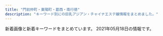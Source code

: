 ```yaml
---
title: "門前仲町・東陽町・葛西・南行徳"
description: "キーワード別にの巨乳アジアン・チャイナエステ嬢情報をまとめました。"
---
```


新着画像と新着キーワードをまとめています。
2021年05月18日の情報です。

<DmmAffiliateIns />
<KeywordTable
  shops={
    [
    {
        "url": "https://www.es-mensesthe.info/",
        "img_links": [
            "https://static.wixstatic.com/media/1789f4_c6233abd4113483aa0a2bc9c149301de~mv2.jpg",
            "https://static.wixstatic.com/media/96d791_9531b0b1bbfc427f8c9fc93875698f78~mv2.jpg",
            "https://static.wixstatic.com/media/96d791_817955bbd13f4a11abc0c6ddfbac0f82~mv2.jpg",
            "https://static.wixstatic.com/media/1789f4_3504477e9be446b48c38be0412c03b71~mv2.jpg",
            "https://static.wixstatic.com/media/1789f4_08db416164264cc2afaf7ab008798109~mv2.jpg",
            "https://static.wixstatic.com/media/1789f4_e147280e483f42899e4b3d5e7caf92f1~mv2.jpg",
            "https://static.wixstatic.com/media/96d791_859f31dba3184d118e9eed6302e18ea1~mv2.jpg",
            "https://static.wixstatic.com/media/96d791_1be596dd7f23490b9b0e704178290531~mv2.jpg",
            "https://static.wixstatic.com/media/1789f4_6ea9139345054bfa8c0e670f5ff5f608~mv2.jpg",
            "https://static.wixstatic.com/media/1789f4_c8e2a255d16e45319c08dc69edef2844~mv2.jpg",
            "https://static.wixstatic.com/media/1789f4_2fbb8d30cbfd49d58924ba8e468ef7f5~mv2.jpg",
            "https://static.wixstatic.com/media/96d791_6ff48fcff4404e948713a278d6fba4aa~mv2.jpg",
            "https://static.wixstatic.com/media/96d791_1c10b3e5806b434e9674af60ef5ee259~mv2.jpg",
            "https://static.wixstatic.com/media/96d791_b9f10a69e3814caf9ca0fd108e450bfa~mv2.jpg",
            "https://static.wixstatic.com/media/96d791_3eb6f202b7134ca182380be13a2eceec~mv2.png",
            "https://static.wixstatic.com/media/1789f4_37c5ad5eac7c435bbf6465cef4458a93~mv2.jpg",
            "https://static.wixstatic.com/media/a896d9_bbced4ca1ed240d9976a39bd584760ec.png",
            "https://static.wixstatic.com/media/96d791_5d55c113359a4a188f4a12da11153d08~mv2.png",
            "https://static.wixstatic.com/media/96d791_43e018dca22747c2b765d8aa6bb4730d~mv2.jpg",
            "https://static.wixstatic.com/media/1789f4_924b58ab79154b06a9cf2728f83f9e16~mv2.jpg",
            "https://static.wixstatic.com/media/96d791_9f931b4f1aa848f686c4852fb4de0023~mv2.jpg",
            "https://static.wixstatic.com/media/96d791_f28a0b63f0e242c58274b246ca243806~mv2.png",
            "https://static.wixstatic.com/media/1789f4_eb4dabafdee7459289bbfd43f6719052~mv2.jpg",
            "https://static.wixstatic.com/media/a896d9_02f0ebb1776e442eae0ce11dffc92d24.png",
            "https://static.wixstatic.com/media/96d791_319c152db4f64ca4ae7aaf3dfaa2e545~mv2.jpg",
            "https://static.wixstatic.com/media/96d791_e28a35375184419e9585c2b4e12ac83e~mv2.jpg"
        ],
        "name": "\u30ef\u30f3\u30c0\u30fc\u30e9\u30f3\u30c9",
        "station": "\u897f\u845b\u897f\u99c5\u5317\u53e3",
        "keywords": {
            "F": 1,
            "C": 12
        }
    },
    {
        "url": "https://fussahoney.work/",
        "name": "\u967d\u3060\u307e\u308a",
        "keywords": {},
        "station": "\u6728\u5834\u99c51\u756a\u51fa\u53e3",
        "img_links": [
            "https://fussahoney.work/_src/55644715/back.png",
            "https://fussahoney.work/_src/55644658/img20210423214535183420.jpg",
            "https://fussahoney.work/_src/55644727/img20210424214533972247.jpg",
            "https://fussahoney.work/_src/55644731/img20210424214533972247.jpg",
            "https://fussahoney.work/_src/55644688/gallery1.jpg",
            "https://fussahoney.work/_src/55644729/img20210424214526317949.jpg",
            "https://fussahoney.work/_src/55644651/slider3.png",
            "https://fussahoney.work/_src/55644685/back.png",
            "https://fussahoney.work/_src/55644757/img20210424215533641005.jpg",
            "https://fussahoney.work/_src/55644759/back.png",
            "https://fussahoney.work/_src/55644737/img20210424215208455865.jpg",
            "https://fussahoney.work/_src/55644739/back.png",
            "https://fussahoney.work/_src/55644690/gallery2.jpg",
            "https://fussahoney.work/_src/55644678/img20210424195339075333.jpg",
            "https://fussahoney.work/_src/55644704/gallery-21.jpg",
            "https://fussahoney.work/_src/55644660/img20210423214551710442.jpg",
            "https://fussahoney.work/_src/55644768/index_06.png",
            "https://fussahoney.work/_src/55644744/img20210424215411497301.jpg",
            "https://fussahoney.work/_src/55644733/img20210424215208455865.jpg",
            "https://fussahoney.work/_src/55644730/img20210424214533972247.jpg",
            "https://fussahoney.work/_src/55644743/img20210424215411497301.jpg",
            "https://fussahoney.work/_src/55644649/slider1.png",
            "https://fussahoney.work/_src/55644710/gallery22.jpg",
            "https://fussahoney.work/_src/55644641/navi_03.png",
            "https://fussahoney.work/_src/55644673/back.png",
            "https://fussahoney.work/_src/55644708/gallery11.jpg",
            "https://fussahoney.work/_src/55644706/gallery-22.jpg",
            "https://fussahoney.work/_src/55644736/img20210424215208455865.jpg",
            "https://fussahoney.work/_src/55644692/gallery3.jpg",
            "https://fussahoney.work/_src/55644650/slider2.png",
            "https://fussahoney.work/_src/55644680/img20210424195413788207.jpg",
            "https://fussahoney.work/_src/55644749/back.png",
            "https://fussahoney.work/_src/55644721/back.png",
            "https://fussahoney.work/_src/55662288/cam2.jpg",
            "https://fussahoney.work/_src/55644766/index_05.png",
            "https://fussahoney.work/_src/55932107/cam-22.jpg",
            "https://fussahoney.work/_src/55644694/gallery4.jpg",
            "https://fussahoney.work/_src/55644726/img20210424214526317949.jpg",
            "https://fussahoney.work/_src/55644747/img20210424215411497301.jpg",
            "https://fussahoney.work/_src/55644682/img20210424195446755472.jpg",
            "https://fussahoney.work/_src/55644696/gallery5.jpg",
            "https://fussahoney.work/_src/55644728/img20210424214526317949.jpg",
            "https://fussahoney.work/_src/55644753/img20210424215533641005.jpg",
            "https://fussahoney.work/_src/55644639/navi_02.png",
            "https://fussahoney.work/_src/55644643/navi_04.png",
            "https://fussahoney.work/_src/55644772/index_09.png",
            "https://fussahoney.work/_src/55644663/img20210424151308520968.jpg",
            "https://fussahoney.work/_src/55662289/cam.jpg",
            "https://fussahoney.work/_src/55647362/img20210425172639203334.png",
            "https://fussahoney.work/_src/55644734/img20210424215208455865.jpg",
            "https://fussahoney.work/_src/55644676/img20210424195227478527.jpg",
            "https://fussahoney.work/_src/55644645/navi_05.png",
            "https://fussahoney.work/_src/55932106/cam-21.jpg",
            "https://fussahoney.work/_src/55644764/index_04.png",
            "https://fussahoney.work/_src/55644701/back.png",
            "https://fussahoney.work/_src/55644637/navi_01.png",
            "https://fussahoney.work/_src/55644770/index_08.png",
            "https://fussahoney.work/_src/55644746/img20210424215411497301.jpg",
            "https://fussahoney.work/_src/55644653/slider5.png",
            "https://fussahoney.work/_src/55644668/back.png",
            "https://fussahoney.work/_src/55644756/img20210424215533641005.jpg",
            "https://fussahoney.work/_src/55644754/img20210424215533641005.jpg",
            "https://fussahoney.work/_src/55644652/slider4.png",
            "https://fussahoney.work/_src/55644666/back.png",
            "https://fussahoney.work/_src/55644774/img20210425125358226802.png",
            "https://fussahoney.work/_src/55644659/img20210423214544782918.jpg",
            "https://fussahoney.work/_src/55644698/gallery6.jpg"
        ]
    },
    {
        "station": "\u5357\u884c\u5fb3\u99c5\u5317\u53e3",
        "keywords": {
            "85": 3,
            "83": 1,
            "86": 2,
            "D": 6
        },
        "name": "\u3086\u304d",
        "img_links": [
            "http://yuki.jpn.cm/images/s_staff.jpg",
            "http://yuki.jpn.cm/photos/sites/37/2020/03/2020030510342475.jpg",
            "http://yuki.jpn.cm/images/room2.jpg",
            "http://yuki.jpn.cm/photos/sites/37/2020/03/2020030510332648.jpg",
            "http://yuki.jpn.cm/images/nbj2.jpg",
            "http://yuki.jpn.cm/images/end.png",
            "http://yuki.jpn.cm/images/mobile.jpg",
            "http://yuki.jpn.cm/photos/sites/37/2020/03/202003051033562.jpg",
            "http://yuki.jpn.cm/images/top.png",
            "http://yuki.jpn.cm/photos/sites/37/2020/03/2020030510334277.jpg",
            "http://yuki.jpn.cm/images/s_news.jpg",
            "http://yuki.jpn.cm/images/room1.jpg",
            "http://yuki.jpn.cm/images/room3.jpg",
            "http://yuki.jpn.cm/photos/sites/37/2020/03/2020030510331117.jpg",
            "http://yuki.jpn.cm/photos/sites/37/2020/03/2020030510325253.jpg",
            "http://yuki.jpn.cm/images/1.jpg",
            "http://yuki.jpn.cm/images/room4.jpg"
        ],
        "url": "http://yuki.jpn.cm/"
    },
    {
        "station": "\u9580\u524d\u4ef2\u753a\u99c52\u756a\u53e3",
        "keywords": {
            "E": 16,
            "D": 8,
            "83": 8,
            "90": 4,
            "88": 12,
            "\u4e73": 1,
            "84": 12,
            "C": 16,
            "86": 8,
            "\u5de8\u4e73": 1
        },
        "url": "https://es-venus.xyz/",
        "name": "Love Love -\u30e9\u30d6\u30e9\u30d6-",
        "img_links": [
            "https://es-venus.xyz/img/top/nav_09.jpg",
            "https://es-venus.xyz/img/top/nav_06.jpg",
            "https://es-venus.xyz/img/st/st_natsu.jpg",
            "https://es-venus.xyz/img/top/pic-1.png",
            "https://es-venus.xyz/img/st/st_misaki.jpg",
            "https://es-venus.xyz/img/st/st_emi1.jpg",
            "https://es-venus.xyz/img/st/st_shizuka1.jpg",
            "https://es-venus.xyz/img/st/st_mimi.jpg",
            "https://es-venus.xyz/img/st/st_runa.jpg",
            "https://es-venus.xyz/img/top/nav_03.jpg",
            "https://es-venus.xyz/img/top/pic-12.jpg",
            "https://es-venus.xyz/img/st/st_yumi.jpg",
            "https://es-venus.xyz/img/st/st_hina.jpg",
            "https://es-venus.xyz/img/st/st_yaya.jpg",
            "https://es-venus.xyz/img/system/campaign10.jpg",
            "https://es-venus.xyz/img/top/pic-11.jpg",
            "https://es-venus.xyz/img/st/st_yuyu.jpg",
            "https://es-venus.xyz/img/st/st_.jpg",
            "https://es-venus.xyz/img/st/st_yaya2.jpg",
            "https://es-venus.xyz/img/st/st_yaya3.jpg",
            "https://es-venus.xyz/img/top/nav_04.jpg",
            "https://es-venus.xyz/img/st/st_nanami.jpg",
            "https://es-venus.xyz/img/top/nav_05.jpg",
            "https://es-venus.xyz/img/top/mobile.jpg",
            "https://es-venus.xyz/img/top/nav_07.jpg"
        ]
    },
    {
        "img_links": [
            "http://eskk.sakura-est.xyz/uploads//g4.jpg",
            "http://sakura-est.xyz/images/gat.png",
            "http://sakura-est.xyz/images/r03.jpg",
            "http://sakura-est.xyz/images/mobile.png",
            "http://sakura-est.xyz/images/r04.jpg",
            "http://sakura-est.xyz/images/r02.jpg",
            "http://sakura-est.xyz/images/g0.jpg",
            "http://sakura-est.xyz/images/newt.png",
            "http://sakura-est.xyz/images/tite-staff.png",
            "http://eskk.sakura-est.xyz/uploads//g1-225x300.jpg",
            "http://eskk.sakura-est.xyz/uploads//g2-225x300.jpg",
            "http://eskk.sakura-est.xyz/uploads//g5-225x300.jpg",
            "http://sakura-est.xyz/images/pickt.png",
            "http://sakura-est.xyz/images/r01.jpg"
        ],
        "url": "http://sakura-est.xyz/",
        "station": "\u897f\u845b\u897f\u99c5\u5357\u53e3",
        "keywords": {
            "C": 11
        },
        "name": "\u685c"
    },
    {
        "name": "CUTE GIRLS",
        "keywords": {},
        "url": "https://cg.uouono.com/",
        "station": "\u897f\u845b\u897f\u99c5\u5357\u53e3",
        "img_links": []
    },
    {
        "station": "\u6771\u967d\u753a\u99c52\u756a\u51fa\u53e3",
        "img_links": [
            "http://green-es.info/images/interior_t.jpg",
            "http://green-es.info/img/haru1.jpg",
            "http://green-es.info/images/interior.png",
            "http://green-es.info/img/yuki1.jpg",
            "http://green-es.info/images/mobile.jpg",
            "http://green-es.info/img/risa1.jpg",
            "http://green-es.info/img/eri1.jpg",
            "http://green-es.info/images/4.jpg",
            "http://green-es.info/images/news.jpg",
            "http://green-es.info/img/rika.jpg",
            "http://green-es.info/img/risa.jpg",
            "http://green-es.info/images/rem.jpg",
            "http://green-es.info/img/haru.jpg",
            "http://green-es.info/images/3.jpg",
            "http://green-es.info/img/eri.jpg",
            "http://green-es.info/img/yuki.jpg",
            "http://green-es.info/img/rika1.jpg",
            "http://green-es.info/images/tp.png",
            "http://green-es.info/images/1.jpg",
            "http://green-es.info/images/tt.jpg",
            "http://green-es.info/images/staff_t.jpg",
            "http://green-es.info/images/5.jpg",
            "http://green-es.info/images/2.jpg",
            "http://green-es.info/img/koko.jpg",
            "http://green-es.info/img/koko1.jpg",
            "http://green-es.info/images/6.jpg"
        ],
        "url": "http://green-es.info/",
        "keywords": {
            "89": 1,
            "86": 1,
            "85": 1,
            "92": 1,
            "87": 2
        },
        "name": "\u30b0\u30ea\u30fc\u30f3"
    },
    {
        "name": "Sweet Queen\u30fb\u30b9\u30a6\u30a3\u30fc\u30c8\u30af\u30a4\u30fc\u30f3",
        "station": "\u884c\u5fb3\u99c5\u5357\u53e3",
        "url": "https://sweet-queen.ests.jp/",
        "keywords": {
            "F": 1,
            "89": 1,
            "E": 3,
            "83": 5,
            "C": 8,
            "85": 5,
            "D": 16,
            "90": 1,
            "84": 1,
            "82": 3,
            "87": 5,
            "86": 9
        },
        "img_links": [
            "http://gekkou2.a1.ies.bz/upload/sites/12/2021/05/2021051818354077.jpg",
            "https://sweet-queen.ests.jp/photos/sites/12/2020/12/2020120213320379.jpg",
            "https://sweet-queen.ests.jp/images/s_link.png",
            "https://sweet-queen.ests.jp/photos/sites/12/2019/09/2019092614582660.jpg",
            "https://sweet-queen.ests.jp/photos/sites/12/2021/05/2021051818354077.jpg",
            "https://sweet-queen.ests.jp/images/room1.jpg",
            "https://sweet-queen.ests.jp/images/top.png",
            "https://sweet-queen.ests.jp/photos/sites/12/2018/05/201805250756593.jpg",
            "https://sweet-queen.ests.jp/photos/sites/12/2018/05/2018052507565915.jpg",
            "https://sweet-queen.ests.jp/photos/sites/12/2018/05/2018052507565947.jpg",
            "https://sweet-queen.ests.jp/photos/sites/12/2020/01/2020012916562962.jpg",
            "https://sweet-queen.ests.jp/photos/sites/12/2020/12/2020122317270920.jpg",
            "https://sweet-queen.ests.jp/photos/sites/12/2018/09/2018091109422420.jpg",
            "https://sweet-queen.ests.jp/photos/sites/12/2021/03/2021032318094325.jpg",
            "https://sweet-queen.ests.jp/photos/sites/12/2020/01/2020010912552782.jpg",
            "https://sweet-queen.ests.jp/photos/sites/12/2021/01/2021010819070927.jpg",
            "https://sweet-queen.ests.jp/photos/sites/12/2019/09/2019090915443421.jpg",
            "https://sweet-queen.ests.jp/photos/sites/12/2019/07/2019073011000090.jpg",
            "https://sweet-queen.ests.jp/photos/sites/12/2018/12/2018121114310827.jpg",
            "https://sweet-queen.ests.jp/images/s_news.jpg",
            "https://sweet-queen.ests.jp/photos/sites/12/2020/02/2020022712250768.jpg",
            "https://sweet-queen.ests.jp/photos/sites/12/2019/03/2019031519301066.jpg",
            "https://sweet-queen.ests.jp/photos/sites/12/2019/01/2019010713202685.jpg",
            "https://sweet-queen.ests.jp/photos/sites/12/2020/07/2020072713102372.jpg",
            "https://sweet-queen.ests.jp/images/s_face.jpg",
            "http://gekkou2.a1.ies.bz/upload/sites/12/2021/05/202105071859270.jpg",
            "https://sweet-queen.ests.jp/photos/sites/12/2018/08/2018082509443047.jpg",
            "https://sweet-queen.ests.jp/photos/sites/12/2020/12/2020122317262280.jpg",
            "https://sweet-queen.ests.jp/photos/sites/12/2021/03/2021031516515050.jpg",
            "https://sweet-queen.ests.jp/photos/sites/12/2020/06/202006221317315.jpg",
            "https://sweet-queen.ests.jp/photos/sites/12/2020/02/2020021813422714.jpg",
            "https://sweet-queen.ests.jp/photos/sites/12/2020/01/2020010611404957.jpg",
            "https://sweet-queen.ests.jp/photos/sites/12/2018/08/2018083009422342.jpg",
            "https://sweet-queen.ests.jp/images/s_mobile.jpg",
            "https://sweet-queen.ests.jp/photos/sites/12/2018/10/2018100114043182.jpg",
            "https://sweet-queen.ests.jp/photos/sites/12/2018/06/2018062609292113.jpg",
            "https://sweet-queen.ests.jp/photos/sites/12/2020/12/202012161830054.jpg",
            "https://sweet-queen.ests.jp/images/s_staff.png",
            "https://sweet-queen.ests.jp/photos/sites/12/2020/10/2020102718213243.jpg",
            "https://sweet-queen.ests.jp/images/mobile.jpg",
            "https://sweet-queen.ests.jp/photos/sites/12/2018/11/2018112411391860.jpg",
            "https://sweet-queen.ests.jp/images/room2.jpg"
        ]
    },
    {
        "keywords": {
            "D": 6,
            "86": 6
        },
        "name": "\u30a6\u30a4\u30f3\u30b0\uff5eUP",
        "url": "http://nymphe-est.net/",
        "station": "\u884c\u5fb3\u99c5",
        "img_links": [
            "http://nymphe-est.net/images/home_002.png",
            "http://nymphe-est.net/images/acc.jpg",
            "http://nymphe-est.net/images/cg09.jpg",
            "http://nymphe-est.net/images/r3.jpg",
            "http://nymphe-est.net/images/header3.png",
            "http://nymphe-est.net/images/r4.jpg",
            "http://nymphe-est.net/images/cg10.jpg",
            "http://nymphe-est.net/images/blog_002.png",
            "http://nymphe-est.net/images/cg02.jpg",
            "http://nymphe-est.net/images/friend.png",
            "http://nymphe-est.net/images/link.png",
            "http://nymphe-est.net/images/sys.jpg",
            "http://nymphe-est.net/images/r1.jpg",
            "http://nymphe-est.net/images/info.png",
            "http://nymphe-est.net/images/esthe2.jpg",
            "http://nymphe-est.net/images/staff.png",
            "http://nymphe-est.net/images/cg11.jpg",
            "http://nymphe-est.net/images/main-sp.jpg",
            "http://nymphe-est.net/images/main1.jpg",
            "http://nymphe-est.net/images/main-sp1.jpg",
            "http://nymphe-est.net/images/clear.png",
            "http://nymphe-est.net/images/cg13.jpg",
            "http://nymphe-est.net/images/cg12.jpg",
            "http://nymphe-est.net/images/home.png",
            "http://nymphe-est.net/images/esthe1.jpg",
            "http://nymphe-est.net/images/esthe3.jpg",
            "http://nymphe-est.net/images/r2.jpg",
            "http://nymphe-est.net/images/gallery.png"
        ]
    },
    {
        "name": "36\u2103",
        "url": "http://www.36do.mensest.com/",
        "img_links": [
            "http://www.36do.mensest.com/files/002.jpg",
            "http://www.36do.mensest.com/images/foot01.jpg",
            "http://www.36do.mensest.com/images/m-top003.jpg",
            "http://www.36do.mensest.com/files/003.jpg",
            "http://www.36do.mensest.com/images/m-head01.jpg",
            "http://www.36do.mensest.com/files/005.jpg",
            "http://www.36do.mensest.com/files/001.jpg",
            "http://www.36do.mensest.com/images/call.png"
        ],
        "keywords": {
            "86": 2,
            "C": 2,
            "D": 6,
            "87": 6
        },
        "station": "\u6d66\u5b89\u99c5\u5357\u53e3"
    },
    {
        "keywords": {},
        "station": "\u8239\u5800\u99c5\u5317\u53e3",
        "url": "http://akien.work/",
        "img_links": [
            "http://akien.work/head_4_4332_1544580584784110.jpg",
            "http://akien.work/staff_7170_1544625837499078_1.jpg",
            "http://akien.work/jiejing4.jpg",
            "http://akien.work/head_1_4332_15445805847677.jpg",
            "http://akien.work/fengjing2.jpg",
            "http://akien.work/staff_7170_1544625837499078.jpg",
            "http://akien.work/5.jpeg",
            "http://akien.work/head_2_4332_1544580584367843.jpg",
            "http://akien.work/jiejing2.jpg",
            "http://akien.work/staff_7559_1547886875744350.jpg",
            "http://akien.work/6.jpeg",
            "http://akien.work/ditu.jpg",
            "http://akien.work/jiejing6.jpg",
            "http://akien.work/jiejing5.jpg",
            "http://akien.work/jiejing1.jpg",
            "http://akien.work/jiejing3.jpg"
        ],
        "name": "\u3084\u3059\u3089\u304e"
    },
    {
        "img_links": [],
        "keywords": {},
        "name": "Shamballa\uff5e\u30b7\u30e3\u30f3\u30d0\u30e9",
        "station": "\u7be0\u5d0e\u99c5\u5317\u53e3",
        "url": "http://hi-msg.com/shamballa/"
    },
    {
        "img_links": [
            "http://www.es-orion.click/img/hikari.jpg",
            "http://www.es-orion.click/images/mobile.jpg",
            "http://www.es-orion.click/img/naomi1.jpg",
            "http://www.es-orion.click/img/hikari1.jpg",
            "http://www.es-orion.click/images/line.png",
            "http://www.es-orion.click/img/suzu1.jpg",
            "http://www.es-orion.click/img/kaori.jpg",
            "http://www.es-orion.click/img/sayaka2.jpg",
            "http://www.es-orion.click/images/ta.jpg",
            "http://www.es-orion.click/images/int1.jpg",
            "http://www.es-orion.click/img/ami.jpg",
            "http://www.es-orion.click/img/yuyu1.jpg",
            "http://www.es-orion.click/img/natu.jpg",
            "http://www.es-orion.click/images/3.jpg",
            "http://www.es-orion.click/img/naomi.jpg",
            "http://www.es-orion.click/img/yuyu.jpg",
            "http://www.es-orion.click/img/kaori1.jpg",
            "http://www.es-orion.click/images/tel.jpg",
            "http://www.es-orion.click/img/urara1.jpg",
            "http://www.es-orion.click/images/2.jpg",
            "http://www.es-orion.click/img/sayaka.jpg",
            "http://www.es-orion.click/images/int2.jpg",
            "http://www.es-orion.click/img/miwa.jpg",
            "http://www.es-orion.click/img/runa.jpg",
            "http://www.es-orion.click/img/momoko1.jpg",
            "http://www.es-orion.click/img/suzu.jpg",
            "http://www.es-orion.click/img/serina.jpg",
            "http://www.es-orion.click/img/emili1.jpg",
            "http://www.es-orion.click/img/mayu1.jpg",
            "http://www.es-orion.click/img/urara.jpg",
            "http://www.es-orion.click/images/info.jpg",
            "http://www.es-orion.click/images/sys1.jpg",
            "http://www.es-orion.click/images/1.jpg",
            "http://www.es-orion.click/images/news.jpg",
            "http://www.es-orion.click/img/erin1.jpg",
            "http://www.es-orion.click/img/mayu.jpg",
            "http://www.es-orion.click/img/erin.jpg",
            "http://www.es-orion.click/img/emili.jpg",
            "http://www.es-orion.click/images/rem.jpg",
            "http://www.es-orion.click/img/momoko.jpg",
            "http://www.es-orion.click/images/ac1.jpg",
            "http://www.es-orion.click/images/staff_t.jpg",
            "http://www.es-orion.click/images/interior_t.jpg",
            "http://www.es-orion.click/img/serina1.jpg",
            "http://www.es-orion.click/img/runa1.jpg",
            "http://www.es-orion.click/img/sayaka1.jpg",
            "http://www.es-orion.click/img/rin.jpg",
            "http://www.es-orion.click/images/head.jpg",
            "http://www.es-orion.click/img/natu1.jpg",
            "http://www.es-orion.click/img/ami1.jpg",
            "http://www.es-orion.click/img/rin1.jpg",
            "http://www.es-orion.click/images/4.jpg",
            "http://www.es-orion.click/img/miwa1.jpg"
        ],
        "station": "\u9580\u524d\u4ef2\u753a\u99c55\u756a\u51fa\u53e3",
        "keywords": {},
        "name": "\u30aa\u30ea\u30aa\u30f3",
        "url": "http://www.es-orion.click/"
    },
    {
        "url": "http://firumi.xyz/",
        "name": "\u871c\u5922",
        "img_links": [
            "http://firumi.xyz/uploads/210310/1-210310101619254.jpg",
            "http://firumi.xyz/uploads/210306/1-21030610252C55.jpg",
            "http://firumi.xyz/uploads/210310/1-210310101505524.jpg",
            "http://firumi.xyz/uploads/210310/1-210310101301O5.jpg",
            "http://www.firumi.xyz/picture/head_01.png",
            "http://firumi.xyz/picture/1402-1.png",
            "http://www.firumi.xyz/uploads/210310/1-21031010133W49.jpg",
            "http://www.firumi.xyz/uploads/210306/1-210306102H3155.jpg",
            "http://firumi.xyz/picture/head_01.png",
            "http://www.firumi.xyz/uploads/210306/1-210306102234243.jpg",
            "http://www.firumi.xyz/uploads/210310/1-210310101IW24.jpg",
            "http://firumi.xyz/uploads/210310/1-2103101015431A.jpg",
            "http://firumi.xyz/uploads/210306/1-210306102H3155.jpg",
            "http://firumi.xyz/picture/head_03.png",
            "http://www.firumi.xyz/uploads/210310/1-210310101F2C2.jpg",
            "http://firumi.xyz/uploads/210306/1-210306102234243.jpg",
            "http://firumi.xyz/uploads/210306/1-21030610244c11.jpg",
            "http://www.firumi.xyz/uploads/210306/1-21030610244c11.jpg",
            "http://firumi.xyz/uploads/210310/1-210310101F2C2.jpg",
            "http://www.firumi.xyz/uploads/210310/1-210310101619254.jpg",
            "http://firumi.xyz/uploads/210306/1-210306102315912.jpg",
            "http://www.firumi.xyz/uploads/210306/1-210306102412195.jpg",
            "http://firumi.xyz/uploads/210306/1-210306102625964.jpg",
            "http://firumi.xyz/uploads/210306/1-21030610255D60.jpg",
            "http://firumi.xyz/uploads/210310/1-21031010133W49.jpg",
            "http://www.firumi.xyz/uploads/210310/1-2103101015431A.jpg",
            "http://www.firumi.xyz/uploads/210310/1-210310101505524.jpg",
            "http://firumi.xyz/uploads/210306/1-210306102412195.jpg",
            "http://firumi.xyz/uploads/210306/1-2103061023434B.jpg",
            "http://www.firumi.xyz/uploads/210306/1-2103061023434B.jpg",
            "http://www.firumi.xyz/uploads/210306/1-210306102315912.jpg",
            "http://firumi.xyz/uploads/210310/1-2103101012262B.jpg",
            "http://firumi.xyz/uploads/210310/1-210310101IW24.jpg"
        ],
        "station": "\u6728\u5834\u99c52\u756a\u51fa\u53e3",
        "keywords": {
            "\u80f8": 2
        }
    },
    {
        "station": "\u884c\u5fb3\u99c5",
        "keywords": {
            "C": 7,
            "85": 1,
            "E": 1
        },
        "url": "http://blue-est.xyz/",
        "img_links": [
            "http://blue-est.xyz/images/g18.jpg",
            "http://blue-est.xyz/images/g8.jpg",
            "http://blue-est.xyz/images/saki.jpg",
            "http://blue-est.xyz/images/sr.jpg",
            "http://blue-est.xyz/images/ggg.jpg",
            "http://blue-est.xyz/images/mm.jpg",
            "http://blue-est.xyz/images/gat.png",
            "http://blue-est.xyz/images/momo.jpg",
            "http://blue-est.xyz/images/g5.jpg",
            "http://blue-est.xyz/images/mimi.jpg",
            "http://blue-est.xyz/images/runa.jpg",
            "http://blue-est.xyz/images/tite-staff.png",
            "http://blue-est.xyz/images/g6.jpg",
            "http://blue-est.xyz/images/moe.jpg",
            "http://blue-est.xyz/images/r01.jpg",
            "http://blue-est.xyz/images/hana.jpg",
            "http://blue-est.xyz/images/g9.jpg",
            "http://blue-est.xyz/images/y.jpg",
            "http://blue-est.xyz/images/nana.jpg",
            "http://blue-est.xyz/images/laki.jpg",
            "http://blue-est.xyz/images/h2.jpg",
            "http://blue-est.xyz/images/nnm.jpg",
            "http://blue-est.xyz/images/aya.jpg",
            "http://blue-est.xyz/images/newt.png",
            "http://blue-est.xyz/images/mla.jpg",
            "http://blue-est.xyz/images/lili.jpg",
            "http://blue-est.xyz/images/kaori.jpg",
            "http://blue-est.xyz/images/g1.jpg",
            "http://blue-est.xyz/images/top.png",
            "http://blue-est.xyz/images/h1.jpg",
            "http://blue-est.xyz/images/g101.jpg",
            "http://blue-est.xyz/images/miyu.jpg",
            "http://blue-est.xyz/images/pickt.png",
            "http://blue-est.xyz/images/g4.jpg",
            "http://blue-est.xyz/images/mobile.png",
            "http://blue-est.xyz/images/ayi.jpg",
            "http://blue-est.xyz/images/mina.jpg",
            "http://blue-est.xyz/images/g0.jpg",
            "http://blue-est.xyz/images/lisa.jpg",
            "http://blue-est.xyz/images/r02.jpg",
            "http://blue-est.xyz/images/na.jpg",
            "http://blue-est.xyz/images/my.jpg",
            "http://blue-est.xyz/images/ayk.jpg",
            "http://blue-est.xyz/images/g7.jpg",
            "http://blue-est.xyz/images/lie.jpg"
        ],
        "name": "Angel Islands"
    },
    {
        "url": "http://eurynome-est.biz/",
        "station": "\u9580\u524d\u4ef2\u753a\u99c54\u756a\u51fa\u53e3",
        "img_links": [
            "http://eurynome-est.biz/css/top-left01.jpg",
            "http://eurynome-est.biz/css/m-left.jpg",
            "http://eurynome-est.biz/css/staff/staff061.png",
            "http://eurynome-est.biz/css/staff/staff06.png",
            "http://eurynome-est.biz/css/m-right.jpg",
            "http://eurynome-est.biz/css/m-top-right01.jpg",
            "http://eurynome-est.biz/css/staff/staff08.png",
            "http://eurynome-est.biz/css/m-top-right02.jpg",
            "http://eurynome-est.biz/css/staff/staff07.png",
            "http://eurynome-est.biz/css/staff/staff091.png",
            "http://eurynome-est.biz/css/staff/nsta.png",
            "http://eurynome-est.biz/css/staff/staff01.png",
            "http://eurynome-est.biz/css/staff/staff09.png",
            "http://eurynome-est.biz/css/m-yejiao.jpg",
            "http://eurynome-est.biz/css/m-top02.jpg",
            "http://eurynome-est.biz/images/call.png",
            "http://eurynome-est.biz/css/m-head.jpg",
            "http://eurynome-est.biz/css/staff/staff05.png",
            "http://eurynome-est.biz/css/staff/staff02.png",
            "http://eurynome-est.biz/css/staff/staff03.png",
            "http://eurynome-est.biz/css/staff/staff031.png",
            "http://eurynome-est.biz/css/m-top-right03.jpg",
            "http://eurynome-est.biz/css/m-top-right04.jpg"
        ],
        "keywords": {},
        "name": "\u30b7\u30f3\u30c7\u30ec\u30e9\u30ac\u30fc\u30eb"
    },
    {
        "keywords": {},
        "name": "HimeKawa",
        "station": "\u5357\u884c\u5fb3\u99c5\u5357\u53e3",
        "url": "http://himekawa.iyasi.me/",
        "img_links": [
            "http://himekawa.iyasi.me/images/massage/massage_02a.jpg",
            "http://himekawa.iyasi.me/images/massage/massage_02b.jpg",
            "http://himekawa.iyasi.me/images/massage/massage_03b.jpg",
            "http://himekawa.iyasi.me/images/demo/slider/images/slide3.png",
            "http://himekawa.iyasi.me/images/staff_image/staff_05b.jpg",
            "http://himekawa.iyasi.me/images/massage/massage_01a.jpg",
            "http://himekawa.iyasi.me/images/home/index_11.jpg",
            "http://himekawa.iyasi.me/images/home/index_13.jpg",
            "http://himekawa.iyasi.me/images/staff_image/staff_05a.jpg",
            "http://himekawa.iyasi.me/images/staff_one/staff_ba.png",
            "http://himekawa.iyasi.me/images/staff_image/staff_04b.jpg",
            "http://himekawa.iyasi.me/images/top/top_06.jpg",
            "http://himekawa.iyasi.me/images/staff_image/staff_04a.jpg",
            "http://himekawa.iyasi.me/images/massage/massage_04a.jpg",
            "http://himekawa.iyasi.me/images/top/top_01.jpg",
            "http://himekawa.iyasi.me/images/home/index_tel.jpg",
            "http://himekawa.iyasi.me/images/index_page_top.png",
            "http://himekawa.iyasi.me/images/massage/massage_04b.jpg",
            "http://himekawa.iyasi.me/images/top/top_05.jpg",
            "http://himekawa.iyasi.me/images/home/top.jpg",
            "http://himekawa.iyasi.me/images/staff_image/staff_01a.jpg",
            "http://himekawa.iyasi.me/images/massage/massage_la.jpg",
            "http://himekawa.iyasi.me/images/demo/slider/images/slide1.png",
            "http://himekawa.iyasi.me/images/top/top_08.png",
            "http://himekawa.iyasi.me/images/staff_image/staff_03b.jpg",
            "http://himekawa.iyasi.me/images/massage/massage_03a.jpg",
            "http://himekawa.iyasi.me/images/staff_image/staff_06b.jpg",
            "http://himekawa.iyasi.me/images/staff/staff_top.png",
            "http://himekawa.iyasi.me/images/massage/massage_01b.jpg",
            "http://himekawa.iyasi.me/images/top/top_03.jpg",
            "http://himekawa.iyasi.me/images/top/top_04.jpg",
            "http://himekawa.iyasi.me/images/demo/slider/images/slide2.png",
            "http://himekawa.iyasi.me/images/staff_image/staff_06a.jpg",
            "http://himekawa.iyasi.me/images/top/top_02.jpg"
        ]
    },
    {
        "url": "https://chokoi.tyo.cm/",
        "name": "Loves \u30e9\u30d0\u30fc\u30ba",
        "keywords": {
            "88": 8,
            "86": 8,
            "85": 24,
            "83": 8,
            "D": 40,
            "C": 14,
            "87": 8,
            "E": 16
        },
        "img_links": [
            "https://chokoi.tyo.cm/images/end.png",
            "https://chokoi.tyo.cm/images/img_service03.jpg",
            "https://chokoi.tyo.cm/photos/sites/79/2021/03/2021030906125613.jpg",
            "https://chokoi.tyo.cm/images/link_nav01.jpg",
            "https://chokoi.tyo.cm/images/room4.jpg",
            "https://chokoi.tyo.cm/images/link_nav03.jpg",
            "https://chokoi.tyo.cm/images/sp_tit_news.png",
            "https://chokoi.tyo.cm/images/room1.jpg",
            "https://chokoi.tyo.cm/images/img_service02.jpg",
            "https://chokoi.tyo.cm/images/sp_end.jpg",
            "https://chokoi.tyo.cm/photos/sites/79/2021/03/202103090612546.jpg",
            "https://chokoi.tyo.cm/images/img_service01.jpg",
            "https://chokoi.tyo.cm/images/sp_tit_staff.png",
            "https://chokoi.tyo.cm/images/re.png",
            "https://chokoi.tyo.cm/images/sp_nav02.png",
            "https://chokoi.tyo.cm/photos/sites/79/2021/03/2021030906125066.jpg",
            "https://chokoi.tyo.cm/images/top.png",
            "https://chokoi.tyo.cm/images/link_nav02.jpg",
            "https://chokoi.tyo.cm/images/room2.jpg",
            "https://chokoi.tyo.cm/photos/sites/79/2021/04/2021040405151464.jpg",
            "https://chokoi.tyo.cm/images/link_nav05.jpg",
            "https://chokoi.tyo.cm/images/sp_top.jpg",
            "https://chokoi.tyo.cm/photos/sites/79/2021/03/2021030906125324.jpg",
            "https://chokoi.tyo.cm/images/link_nav04.jpg",
            "https://chokoi.tyo.cm/images/link_nav06.jpg",
            "https://chokoi.tyo.cm/photos/sites/79/2021/05/2021050801194096.jpg",
            "https://chokoi.tyo.cm/images/sp_nav01.png",
            "https://chokoi.tyo.cm/images/card.png",
            "https://chokoi.tyo.cm/images/sp_nav03.png",
            "https://chokoi.tyo.cm/photos/sites/79/2021/03/2021030906125267.jpg",
            "https://chokoi.tyo.cm/photos/sites/79/2021/04/2021040405151563.jpg",
            "https://chokoi.tyo.cm/images/room3.jpg"
        ],
        "station": "\u6728\u5834\u99c54b\u51fa\u53e3"
    },
    {
        "url": "https://277025115.wixsite.com/mysite-1/",
        "img_links": [
            "https://static.wixstatic.com/media/0e987e_1679ce0bb843404cba048e3d4a181a6c~mv2_d_2207_3225_s_2.jpg",
            "https://static.wixstatic.com/media/0e987e_a1b224f50322408086988edc5198b273~mv2.jpg",
            "https://static.wixstatic.com/media/41d000_8ebb7d13d81ea4139c54644b997e8076.png",
            "https://static.wixstatic.com/media/0e987e_cfdd0d64f4194102b1b5e79b9f13ab93~mv2_d_3225_2419_s_4_2.jpg",
            "https://static.wixstatic.com/media/0e987e_4eea8036a1684d93b818072fe6423fa4~mv2.jpg",
            "https://static.wixstatic.com/media/0e987e_ecd7951dee7f42ee8d19da6acf10e545~mv2.png",
            "https://static.wixstatic.com/media/0e987e_66dae9fff67a4a7a8ae0dc9e20f796f8~mv2.png",
            "https://static.wixstatic.com/media/0e987e_04865866db29405f837253bbbb514370~mv2.jpg",
            "https://static.wixstatic.com/media/0e987e_f81114d4a5824d15974d25ecb4b8bdf0~mv2.png",
            "https://static.wixstatic.com/media/0e987e_1b192f7e81e74112b0226c8e6a717c8f~mv2.jpg",
            "https://static.wixstatic.com/media/0e987e_88bebfebb7174ba7b6cbf72e7d9319e7~mv2.jpeg",
            "https://static.wixstatic.com/media/1fd55af04cc9e233f6ca4e29b72ebb00.png",
            "https://static.wixstatic.com/media/0e987e_64a2635496c2491d87b7a6c3e2a3199f~mv2.png",
            "https://static.wixstatic.com/media/0e987e_8079ae0f0d664248b7ef2ee6dda92782~mv2.png"
        ],
        "name": "MINAEN",
        "station": "\u7be0\u5d0e\u99c5\u897f\u53e3",
        "keywords": {
            "\u4e73": 1
        }
    },
    {
        "url": "http://lavender01.com/",
        "name": "Lavender \uff5e\u30e9\u30d9\u30f3\u30c0\u30fc\uff5e",
        "station": "\u845b\u897f\u99c5",
        "keywords": {
            "\u80f8": 1
        },
        "img_links": [
            "http://lavender01.com/wp-content/uploads/2021/04/KOjSytryBBdLu2v1619788573_1619788593.jpg",
            "http://lavender01.com/wp-content/uploads/2018/02/4-2.jpg",
            "http://lavender01.com/wp-content/uploads/2018/02/qr.jpg",
            "http://lavender01.com/wp-content/uploads/2018/02/m_gallery.png",
            "http://lavender01.com/wp-content/uploads/2018/02/6.jpg",
            "http://lavender01.com/wp-content/uploads/2021/04/xsZVLMOBvlGslIP1619083232_1619083310.jpg",
            "http://lavender01.com/wp-content/plugins/wpfront-scroll-top/images/icons/103.png",
            "http://lavender01.com/wp-content/uploads/2020/11/PQTz07QdWarnUrS1607842853_1607842875.jpg",
            "http://lavender01.com/wp-content/uploads/2018/07/321.jpg",
            "http://lavender01.com/wp-content/uploads/2018/02/5-2.jpg",
            "http://lavender01.com/wp-content/uploads/2019/04/1558518421316.jpg",
            "http://lavender01.com/wp-content/uploads/2020/11/33.jpg",
            "http://lavender01.com/wp-content/uploads/2019/04/1558518416960.jpg",
            "http://lavender01.com/wp-content/uploads/2020/11/1606713863690.jpg",
            "http://lavender01.com/wp-content/uploads/2021/04/\u3042\u3042\u3042.jpg",
            "http://lavender01.com/wp-content/uploads/2020/11/22258963.jpg",
            "http://lavender01.com/wp-content/uploads/2020/11/987.jpg",
            "http://lavender01.com/wp-content/uploads/2018/02/3-2-330x493.jpg",
            "http://lavender01.com/wp-content/uploads/2021/04/DWuvcZgBWqc17Hi1619083396_1619083425.jpg",
            "http://lavender01.com/wp-content/uploads/2018/03/sys4.jpg",
            "http://lavender01.com/wp-content/uploads/2021/04/1-1.jpg",
            "http://lavender01.com/wp-content/uploads/2020/11/SSfYZs6CdoQYwW01606714654_1606714696.jpg",
            "http://lavender01.com/wp-content/uploads/2018/02/1-2-330x493.jpg",
            "http://lavender01.com/wp-content/uploads/2018/02/2-2-330x493.jpg",
            "http://lavender01.com/wp-content/uploads/2018/02/1-2.jpg",
            "http://lavender01.com/wp-content/uploads/2018/02/3-2.jpg",
            "http://lavender01.com/wp-content/uploads/2018/02/2-2.jpg",
            "http://lavender01.com/wp-content/uploads/2018/02/5-2-330x493.jpg",
            "http://lavender01.com/wp-content/uploads/2020/11/uam1gRClIJWQsaK1607842826_1607842842.jpg",
            "http://lavender01.com/wp-content/uploads/2020/11/44.jpg",
            "http://lavender01.com/wp-content/uploads/2018/02/m_top-1.png",
            "http://lavender01.com/wp-content/uploads/2018/02/m_therapist.png"
        ]
    },
    {
        "name": "LOVE LOVE",
        "url": "https://lovelove.ests.jp/",
        "keywords": {
            "E": 16,
            "86": 28,
            "C": 32,
            "85": 12,
            "87": 20,
            "D": 40,
            "88": 4
        },
        "station": "\u845b\u897f\u99c5\u5730\u4e0b\u9244\u535a\u7269\u9928\u53e3",
        "img_links": [
            "https://lovelove.ests.jp/images/themes/pink/s_link.png",
            "https://lovelove.ests.jp/images/themes/pink/line.png",
            "https://lovelove.ests.jp/images/room1.jpg",
            "https://lovelove.ests.jp/photos/sites/54/2021/03/2021033018462288.jpg",
            "https://lovelove.ests.jp/photos/sites/54/2021/03/2021033018462548.jpg",
            "https://lovelove.ests.jp/images/themes/pink/s_staff.png",
            "https://lovelove.ests.jp/images/themes/pink/no1.png",
            "https://lovelove.ests.jp/photos/sites/54/2021/05/202105171048262-600x800.jpg",
            "https://lovelove.ests.jp/photos/sites/54/2021/05/2021051118312728.jpg",
            "https://lovelove.ests.jp/photos/sites/54/2021/05/2021051118312459.jpg",
            "https://lovelove.ests.jp/images/themes/pink/mobile.jpg",
            "https://lovelove.ests.jp/photos/sites/54/2021/05/2021051118312994.jpg",
            "https://lovelove.ests.jp/photos/sites/54/2021/05/2021051118312535.jpg",
            "https://lovelove.ests.jp/photos/sites/54/2021/05/2021051015192459.jpg",
            "https://lovelove.ests.jp/images/themes/pink/no2.png",
            "https://lovelove.ests.jp/photos/sites/54/2021/05/2021051118312640.jpg",
            "https://lovelove.ests.jp/images/themes/pink/s_pickup.png",
            "https://lovelove.ests.jp/photos/sites/54/2021/03/2021033018473374.jpg",
            "https://lovelove.ests.jp/photos/sites/54/2021/05/2021051118313164.jpg",
            "https://lovelove.ests.jp/photos/sites/54/2021/04/2021040118264097.jpg",
            "https://lovelove.ests.jp/photos/sites/54/2021/05/202105171048262.jpg",
            "https://lovelove.ests.jp/images/themes/pink/s_ranking.png",
            "https://lovelove.ests.jp/images/room4.jpg",
            "https://lovelove.ests.jp/images/themes/pink/r3.jpg",
            "https://lovelove.ests.jp/photos/sites/54/2021/05/2021051118313343.jpg",
            "https://lovelove.ests.jp/photos/sites/54/2021/05/2021051118313216.jpg",
            "https://lovelove.ests.jp/photos/sites/54/2021/03/2021033018462349.jpg",
            "https://lovelove.ests.jp/images/themes/pink/s_news.png",
            "https://lovelove.ests.jp/images/room3.jpg",
            "https://lovelove.ests.jp/photos/sites/54/2021/05/2021051015192459-600x800.jpg",
            "https://lovelove.ests.jp/images/room2.jpg",
            "https://lovelove.ests.jp/photos/sites/54/2021/04/2021040311415296.jpg",
            "https://lovelove.ests.jp/images/themes/pink/s_newface.png"
        ]
    },
    {
        "keywords": {
            "C": 27,
            "87": 6,
            "E": 12,
            "85": 12,
            "86": 6,
            "88": 6,
            "D": 18
        },
        "name": "\u98a8\u7e01",
        "station": "\u845b\u897f\u99c5\u897f\u53e3",
        "img_links": [
            "http://fuen.iest.info/images/themes/blue/s_zysx.png",
            "http://fuen.iest.info/images/themes/blue/no1.png",
            "http://fuen.iest.info/photos/sites/2/2020/07/2020072110520047.jpg",
            "http://fuen.iest.info/images/room1.jpg",
            "http://fuen.iest.info/images/room3.jpg",
            "http://fuen.iest.info/photos/sites/2/2018/12/2018121714525583.jpg",
            "http://fuen.iest.info/images/themes/blue/s_link.png",
            "http://fuen.iest.info/images/themes/blue/s_pickup.png",
            "http://fuen.iest.info/photos/sites/2/2020/07/2020072110520042.jpg",
            "http://fuen.iest.info/images/themes/blue/line.png",
            "http://fuen.iest.info/photos/sites/2/2020/07/2020072110515940.jpg",
            "http://fuen.iest.info/images/themes/blue/s_staff.png",
            "http://fuen.iest.info/images/themes/blue/no2.png",
            "http://fuen.iest.info/images/room2.jpg",
            "http://fuen.iest.info/images/themes/blue/s_newface.png",
            "http://fuen.iest.info/photos/sites/2/2020/07/2020072110515835.jpg",
            "http://fuen.iest.info/photos/sites/2/2020/07/2020072110520164.jpg",
            "http://fuen.iest.info/images/room4.jpg",
            "http://fuen.iest.info/images/themes/blue/s_news.png",
            "http://fuen.iest.info/images/themes/blue/mobile.jpg",
            "http://fuen.iest.info/images/themes/blue/s_ranking.png",
            "http://fuen.iest.info/images/themes/blue/r3.jpg"
        ],
        "url": "http://fuen.iest.info/"
    },
    {
        "name": "\u84ee\u82b1",
        "keywords": {},
        "img_links": [
            "http://www.madonna.work/images/sys4.jpg",
            "http://www.madonna.work/images/tel.jpg",
            "http://www.madonna.work/images/sys3.jpg",
            "http://www.madonna.work/images/rec2.jpg",
            "http://www.madonna.work/images/int1.jpg",
            "http://www.madonna.work/images/1.jpg",
            "http://www.madonna.work/images/staff_t.jpg",
            "http://www.madonna.work/images/rec1.jpg",
            "http://www.madonna.work/images/4.jpg",
            "http://www.madonna.work/img/mio1.jpg",
            "http://www.madonna.work/images/sys1.jpg",
            "http://www.madonna.work/images/ac1.jpg",
            "http://www.madonna.work/images/3.jpg",
            "http://www.madonna.work/images/info.jpg",
            "http://www.madonna.work/images/mobile.jpg",
            "http://www.madonna.work/images/2.jpg",
            "http://www.madonna.work/images/news.jpg",
            "http://www.madonna.work/images/sys2.jpg",
            "http://www.madonna.work/img/yuyu1.jpg",
            "http://www.madonna.work/images/head.jpg",
            "http://www.madonna.work/images/ac2.jpg",
            "http://www.madonna.work/img/aya1.jpg",
            "http://www.madonna.work/images/int2.jpg",
            "http://www.madonna.work/images/interior_t.jpg",
            "http://www.madonna.work/img/arisa1.jpg"
        ],
        "url": "http://www.madonna.work/",
        "station": "\u884c\u5fb3\u99c5\u5317\u53e3"
    },
    {
        "url": "http://beautygirls-station.work/",
        "keywords": {
            "86": 2,
            "E": 2,
            "87": 2,
            "85": 2,
            "C": 12,
            "D": 2
        },
        "name": "\u7f8e\u5c11\u5973\u770b\u8b77\u30b9\u30c6\u30fc\u30b7\u30e7\u30f3",
        "station": "\u9580\u524d\u4ef2\u753a\u99c53\u756a\u51fa\u53e3",
        "img_links": [
            "http://beautygirls-station.work/sp/img/p3.jpg",
            "http://beautygirls-station.work/img/sta1.jpg",
            "http://beautygirls-station.work/sp/img/t-r.jpg",
            "http://beautygirls-station.work/img/sta2.jpg",
            "http://beautygirls-station.work/sp/img/add.jpg",
            "http://beautygirls-station.work/sp/img/p2.jpg",
            "http://beautygirls-station.work/img/s2.jpg",
            "http://beautygirls-station.work/img/bod.png",
            "http://beautygirls-station.work/sp/img/info.jpg",
            "http://beautygirls-station.work/img/st2.jpg",
            "http://beautygirls-station.work/sp/img/t-s.jpg",
            "http://beautygirls-station.work/img/st1.jpg",
            "http://beautygirls-station.work/sp/img/pic.jpg",
            "http://beautygirls-station.work/sp/img/botton.jpg",
            "http://beautygirls-station.work/sp/img/st3.jpg",
            "http://beautygirls-station.work/sp/img/st2.jpg",
            "http://beautygirls-station.work/sp/img/st1.jpg",
            "http://beautygirls-station.work/img/s3.jpg",
            "http://beautygirls-station.work/img/nos.jpg",
            "http://beautygirls-station.work/img/st3.jpg",
            "http://beautygirls-station.work/img/bottom.png",
            "http://beautygirls-station.work/sp/img/t-t.jpg",
            "http://beautygirls-station.work/sp/img/time.jpg",
            "http://beautygirls-station.work/sp/img/t-o.jpg",
            "http://beautygirls-station.work/sp/img/tel.jpg",
            "http://beautygirls-station.work/img/mo.png",
            "http://beautygirls-station.work/sp/img/p1.jpg",
            "http://beautygirls-station.work/sp/img/tit.jpg",
            "http://beautygirls-station.work/sp/img/t-a.jpg",
            "http://beautygirls-station.work/img/sta3.jpg",
            "http://beautygirls-station.work/sp/img/sys.jpg",
            "http://beautygirls-station.work/img/s1.jpg",
            "http://beautygirls-station.work/img/rom.png",
            "http://beautygirls-station.work/sp/img/pc.jpg"
        ]
    },
    {
        "name": "\u723d\u5065",
        "url": "http://www.styleone.cf/sk/",
        "keywords": {
            "88": 1,
            "90": 1,
            "87": 1,
            "89": 1,
            "C": 9
        },
        "img_links": [
            "http://www.styleone.cf/sk/wp-content/themes/800/picture/pic_girl01.jpg",
            "http://www.styleone.cf/sk/wp-content/themes/800/picture/top.png",
            "http://www.styleone.cf/sk/wp-content/themes/800/picture/tit_news.png",
            "http://www.styleone.cf/sk/wp-content/themes/800/images/bg_comend.jpg",
            "http://www.styleone.cf/sk/wp-content/themes/800/picture/side_mobile.png",
            "http://www.styleone.cf/sk/wp-content/themes/800/images/end.jpg",
            "http://www.styleone.cf/sk/room/images/room1.jpg",
            "http://www.styleone.cf/sk/wp-content/themes/800/picture/tit_staff.jpg",
            "http://www.styleone.cf/sk/room/images/room2.jpg",
            "http://www.styleone.cf/sk/wp-content/themes/800/picture/pic_girl02.jpg",
            "http://www.styleone.cf/sk/wp-content/themes/800/images/border-bottom.png",
            "http://www.styleone.cf/sk/room/images/room3.jpg",
            "http://www.styleone.cf/sk/wp-content/themes/800/picture/rb.png",
            "http://www.styleone.cf/sk/room/images/room4.jpg",
            "http://www.styleone.cf/sk/wp-content/themes/800/picture/end.jpg",
            "http://www.styleone.cf/sk/wp-content/themes/800/picture/lb.png",
            "http://www.styleone.cf/sk/wp-content/themes/800/picture/pic_girl03.jpg",
            "http://www.styleone.cf/sk/wp-content/themes/800/picture/bg_comend.jpg",
            "http://www.styleone.cf/sk/wp-content/themes/800/picture/pic_girl04.jpg",
            "http://www.styleone.cf/sk/wp-content/themes/800/picture/girl.png",
            "http://www.styleone.cf/sk/wp-content/themes/800/picture/tit_pick.jpg",
            "http://www.styleone.cf/sk/wp-content/themes/800/picture/border-bottom.png"
        ],
        "station": "\u845b\u897f\u99c5\u5357\u53e3"
    },
    {
        "img_links": [
            "http://soft-room.work/images/concept.jpg",
            "http://soft-room.work/sp/staff/mirai.jpg",
            "http://soft-room.work/sp/menu/staff.jpg",
            "http://soft-room.work/images/sys1.jpg",
            "http://soft-room.work/sp/images/topgirl.jpg",
            "http://soft-room.work/images/tr.jpg",
            "http://soft-room.work/images/newface.jpg",
            "http://soft-room.work/staff/sora.jpg",
            "http://soft-room.work/img/rina1.jpg",
            "http://soft-room.work/sp/img/mina1.jpg",
            "http://soft-room.work/sp/img/sora1.jpg",
            "http://soft-room.work/sp/images/rec1.jpg",
            "http://soft-room.work/sp/img/rina1.jpg",
            "http://soft-room.work/images/11.jpg",
            "http://soft-room.work/sp/staff/riri.jpg",
            "http://soft-room.work/sp/img/rin1.jpg",
            "http://soft-room.work/images/6.jpg",
            "http://soft-room.work/sp/images/sys2.jpg",
            "http://soft-room.work/sp/images/int2.jpg",
            "http://soft-room.work/img/rina2.jpg",
            "http://soft-room.work/images/rec2.jpg",
            "http://soft-room.work/staff/mirai.jpg",
            "http://soft-room.work/images/12.jpg",
            "http://soft-room.work/images/sm.jpg",
            "http://soft-room.work/sp/images/footer.jpg",
            "http://soft-room.work/sp/images/sys1.jpg",
            "http://soft-room.work/img/yui1.jpg",
            "http://soft-room.work/sp/images/sys3.jpg",
            "http://soft-room.work/sp/img/yui1.jpg",
            "http://soft-room.work/sp/images/ac1.jpg",
            "http://soft-room.work/images/news_b.jpg",
            "http://soft-room.work/sp/images/int3.jpg",
            "http://soft-room.work/sp/images/ta.jpg",
            "http://soft-room.work/img/riri1.jpg",
            "http://soft-room.work/sp/img/rina2.jpg",
            "http://soft-room.work/images/interior_t.jpg",
            "http://soft-room.work/img/mina1.jpg",
            "http://soft-room.work/sp/images/interior_t.jpg",
            "http://soft-room.work/sp/img/juri1.jpg",
            "http://soft-room.work/sp/images/rec2.jpg",
            "http://soft-room.work/sp/menu/top.jpg",
            "http://soft-room.work/staff/mina.jpg",
            "http://soft-room.work/sp/images/int1.jpg",
            "http://soft-room.work/images/staff_t.jpg",
            "http://soft-room.work/img/rin1.jpg",
            "http://soft-room.work/sp/images/newsb.png",
            "http://soft-room.work/sp/images/news.jpg",
            "http://soft-room.work/staff/juri.jpg",
            "http://soft-room.work/staff/mei.jpg",
            "http://soft-room.work/images/ac1.jpg",
            "http://soft-room.work/sp/staff/juri.jpg",
            "http://soft-room.work/images/1.jpg",
            "http://soft-room.work/staff/riri.jpg",
            "http://soft-room.work/staff/rin.jpg",
            "http://soft-room.work/images/tgirl.jpg",
            "http://soft-room.work/sp/staff/mei.jpg",
            "http://soft-room.work/staff/rina.jpg",
            "http://soft-room.work/sp/images/tel.jpg",
            "http://soft-room.work/sp/staff/rin.jpg",
            "http://soft-room.work/sp/staff/yui.jpg",
            "http://soft-room.work/img/mirai1.jpg",
            "http://soft-room.work/images/news_t.jpg",
            "http://soft-room.work/sp/staff/sora.jpg",
            "http://soft-room.work/sp/images/concept.jpg",
            "http://soft-room.work/images/rec1.jpg",
            "http://soft-room.work/images/7.jpg",
            "http://soft-room.work/images/head.jpg",
            "http://soft-room.work/sp/staff/rina.jpg",
            "http://soft-room.work/sp/images/int4.jpg",
            "http://soft-room.work/images/2.jpg",
            "http://soft-room.work/images/16.jpg",
            "http://soft-room.work/images/int2.jpg",
            "http://soft-room.work/images/4.jpg",
            "http://soft-room.work/staff/yui.jpg",
            "http://soft-room.work/img/mei1.jpg",
            "http://soft-room.work/img/juri1.jpg",
            "http://soft-room.work/sp/images/b1.jpg",
            "http://soft-room.work/images/b1.jpg",
            "http://soft-room.work/sp/img/riri1.jpg",
            "http://soft-room.work/sp/staff/mina.jpg",
            "http://soft-room.work/sp/img/mirai1.jpg",
            "http://soft-room.work/img/sora1.jpg",
            "http://soft-room.work/sp/images/staff_t.jpg",
            "http://soft-room.work/sp/img/mei1.jpg",
            "http://soft-room.work/images/sys2.jpg",
            "http://soft-room.work/sp/images/head.jpg",
            "http://soft-room.work/images/3.jpg",
            "http://soft-room.work/images/int1.jpg",
            "http://soft-room.work/images/sys3.jpg"
        ],
        "url": "http://soft-room.work/",
        "station": "\u6728\u5834\u99c52\u756a\u51fa\u53e3",
        "keywords": {},
        "name": "\u30bd\u30d5\u30c8\u306a\u7a7a\u9593"
    },
    {
        "keywords": {
            "E": 14,
            "82": 7,
            "88": 22,
            "C": 45,
            "86": 51,
            "D": 82,
            "87": 31,
            "85": 30
        },
        "img_links": [
            "http://www.pussycat.esjoho.com/images/b-tel.png",
            "http://www.pussycat.esjoho.com/files/018.jpg",
            "http://www.pussycat.esjoho.com/files/042-02.jpg",
            "http://www.pussycat.esjoho.com/photo_news/upimg/831555c0f56a6077d2_0.jpg",
            "http://www.pussycat.esjoho.com/files/024-03.jpg",
            "http://www.pussycat.esjoho.com/images/rsubt7.png",
            "http://www.pussycat.esjoho.com/files/017-03.jpg",
            "http://www.pussycat.esjoho.com/photo_news/upimg/646585db681550282a_0.jpg",
            "http://www.pussycat.esjoho.com/images/esthe3.jpg",
            "http://www.pussycat.esjoho.com/photo_news/upimg/793885bb1ce8539488_0.jpg",
            "http://www.pussycat.esjoho.com/photo_news/upimg/539325db2737770376_0.jpg",
            "http://www.pussycat.esjoho.com/photo_news/upimg/440565e16a8a498ba0_0.jpg",
            "http://www.pussycat.esjoho.com/files/011-02.jpg",
            "http://www.pussycat.esjoho.com/files/012-03.jpg",
            "http://www.pussycat.esjoho.com/files/013-02.jpg",
            "http://www.pussycat.esjoho.com/images/m3.jpg",
            "http://www.pussycat.esjoho.com/files/045.jpg",
            "http://www.pussycat.esjoho.com/files/021.jpg",
            "http://www.pussycat.esjoho.com/images/esthe2.jpg",
            "http://www.pussycat.esjoho.com/photo_news/upimg/442605d3f99cdb9471_0.jpg",
            "http://www.pussycat.esjoho.com/files/041-03.jpg",
            "http://www.pussycat.esjoho.com/files/016-02.jpg",
            "http://www.pussycat.esjoho.com/files/045-03.jpg",
            "http://www.pussycat.esjoho.com/files/013.jpg",
            "http://www.pussycat.esjoho.com/images/slider-img002.jpg",
            "http://www.pussycat.esjoho.com/files/028-03.jpg",
            "http://www.pussycat.esjoho.com/photo_news/upimg/738215f5076539165d_0.jpg",
            "http://www.pussycat.esjoho.com/photo_news/upimg/796335c3324299839a_0.jpg",
            "http://www.pussycat.esjoho.com/photo_news/upimg/267825fe2ffc12c39d_0.jpg",
            "http://www.pussycat.esjoho.com/files/016.jpg",
            "http://www.pussycat.esjoho.com/images/rsubt6.png",
            "http://www.pussycat.esjoho.com/photo_news/upimg/924275fc7211843872_0.jpg",
            "http://www.pussycat.esjoho.com/photo_news/upimg/810955b1a46afe8052_0.jpg",
            "http://www.pussycat.esjoho.com/files/038-02.jpg",
            "http://www.pussycat.esjoho.com/files/024-02.jpg",
            "http://www.pussycat.esjoho.com/files/041.jpg",
            "http://www.pussycat.esjoho.com/files/014-03.jpg",
            "http://www.pussycat.esjoho.com/files/011-03.jpg",
            "http://www.pussycat.esjoho.com/photo_news/upimg/920375fd9d44baad7f_0.jpg",
            "http://www.pussycat.esjoho.com/photo_news/upimg/955745e5735b0ad897_0.jpg",
            "http://www.pussycat.esjoho.com/images/rsubt3.png",
            "http://www.pussycat.esjoho.com/photo_news/upimg/527315e31414915ded_1.jpg",
            "http://www.pussycat.esjoho.com/files/038.jpg",
            "http://www.pussycat.esjoho.com/images/tel2.png",
            "http://www.pussycat.esjoho.com/photo_news/upimg/764145ff82dd89bbf9_0.jpg",
            "http://www.pussycat.esjoho.com/files/039-02.jpg",
            "http://www.pussycat.esjoho.com/files/038-03.jpg",
            "http://www.pussycat.esjoho.com/files/010.jpg",
            "http://www.pussycat.esjoho.com/photo_news/upimg/890295b1f7ebb0b15a_1.jpg",
            "http://www.pussycat.esjoho.com/files/017-02.jpg",
            "http://www.pussycat.esjoho.com/files/021-03.jpg",
            "http://www.pussycat.esjoho.com/photo_news/upimg/228465ef03565baeb2_0.jpg",
            "http://www.pussycat.esjoho.com/files/013-03.jpg",
            "http://www.pussycat.esjoho.com/files/041-02.jpg",
            "http://www.pussycat.esjoho.com/photo_news/upimg/904465b6c0c62502fb_0.jpg",
            "http://www.pussycat.esjoho.com/files/021-02.jpg",
            "http://www.pussycat.esjoho.com/files/042-03.jpg",
            "http://www.pussycat.esjoho.com/photo_news/upimg/14404609e34daec506_0.jpg",
            "http://www.pussycat.esjoho.com/photo_news/upimg/6893260950ddb87f5c_0.jpg",
            "http://www.pussycat.esjoho.com/photo_news/upimg/877905d08471b23032_0.jpg",
            "http://www.pussycat.esjoho.com/files/047-03.jpg",
            "http://www.pussycat.esjoho.com/files/022.jpg",
            "http://www.pussycat.esjoho.com/photo_news/upimg/336315ba0d3aaaff3b_0.jpg",
            "http://www.pussycat.esjoho.com/images/rsubt5.png",
            "http://www.pussycat.esjoho.com/images/m1.jpg",
            "http://www.pussycat.esjoho.com/photo_news/upimg/287875b8345a0f195d_0.jpg",
            "http://www.pussycat.esjoho.com/photo_news/upimg/955745e5735b0ad897_1.jpg",
            "http://www.pussycat.esjoho.com/files/010-02.jpg",
            "http://www.pussycat.esjoho.com/files/028-02.jpg",
            "http://www.pussycat.esjoho.com/photo_news/upimg/759985c3c5c332d36e_0.jpg",
            "http://www.pussycat.esjoho.com/images/rsubt2.png",
            "http://www.pussycat.esjoho.com/files/012-02.jpg",
            "http://www.pussycat.esjoho.com/files/014.jpg",
            "http://www.pussycat.esjoho.com/photo_news/upimg/20230606aa9f5b1af9_0.jpg",
            "http://www.pussycat.esjoho.com/files/017.jpg",
            "http://www.pussycat.esjoho.com/photo_news/upimg/527315e31414915ded_0.jpg",
            "http://www.pussycat.esjoho.com/files/047-02.jpg",
            "http://www.pussycat.esjoho.com/photo_news/upimg/819355b87bfb3e4692_0.jpg",
            "http://www.pussycat.esjoho.com/images/m6.jpg",
            "http://www.pussycat.esjoho.com/files/016-03.jpg",
            "http://www.pussycat.esjoho.com/files/012.jpg",
            "http://www.pussycat.esjoho.com/photo_news/upimg/194565b4308eccaf74_0.jpg",
            "http://www.pussycat.esjoho.com/files/010-03.jpg",
            "http://www.pussycat.esjoho.com/photo_news/upimg/698175c8b541154864_0.jpg",
            "http://www.pussycat.esjoho.com/images/esthe1.jpg",
            "http://www.pussycat.esjoho.com/photo_news/upimg/14404609e34daec506_1.jpg",
            "http://www.pussycat.esjoho.com/files/011.jpg",
            "http://www.pussycat.esjoho.com/images/b-online.png",
            "http://www.pussycat.esjoho.com/files/015.jpg",
            "http://www.pussycat.esjoho.com/photo_news/upimg/267825fe2ffc12c39d_1.jpg",
            "http://www.pussycat.esjoho.com/images/m4.jpg",
            "http://www.pussycat.esjoho.com/files/015-02.jpg",
            "http://www.pussycat.esjoho.com/files/022-03.jpg",
            "http://www.pussycat.esjoho.com/files/024.jpg",
            "http://www.pussycat.esjoho.com/files/039-03.jpg",
            "http://www.pussycat.esjoho.com/photo_news/upimg/556035b3207e240b54_0.jpg",
            "http://www.pussycat.esjoho.com/images/rsubt4.png",
            "http://www.pussycat.esjoho.com/photo_news/upimg/787045c8b54142c99d_0.jpg",
            "http://www.pussycat.esjoho.com/files/015-03.jpg",
            "http://www.pussycat.esjoho.com/photo_news/upimg/828135e4b6e272dcc3_0.jpg",
            "http://www.pussycat.esjoho.com/files/028.jpg",
            "http://www.pussycat.esjoho.com/files/047.jpg",
            "http://www.pussycat.esjoho.com/photo_news/upimg/831555c0f56a6077d2_1.jpg",
            "http://www.pussycat.esjoho.com/photo_news/upimg/698295d75fbe2cd885_0.jpg",
            "http://www.pussycat.esjoho.com/photo_news/upimg/588496059ae5e97040_0.jpg",
            "http://www.pussycat.esjoho.com/files/045-02.jpg",
            "http://www.pussycat.esjoho.com/files/014-02.jpg",
            "http://www.pussycat.esjoho.com/photo_news/upimg/510715f1e53af03bef_0.jpg",
            "http://www.pussycat.esjoho.com/images/rsubt1.png",
            "http://www.pussycat.esjoho.com/files/042.jpg",
            "http://www.pussycat.esjoho.com/photo_news/upimg/312165e12adadc0638_0.jpg",
            "http://www.pussycat.esjoho.com/files/018-03.jpg",
            "http://www.pussycat.esjoho.com/images/slider-img001.jpg",
            "http://www.pussycat.esjoho.com/files/022-02.jpg",
            "http://www.pussycat.esjoho.com/files/039.jpg",
            "http://www.pussycat.esjoho.com/photo_news/upimg/943465c38225f78a78_0.jpg",
            "http://www.pussycat.esjoho.com/images/m2.jpg",
            "http://www.pussycat.esjoho.com/files/018-02.jpg",
            "http://www.pussycat.esjoho.com/photo_news/upimg/739045f97e90e854d5_0.jpg",
            "http://www.pussycat.esjoho.com/photo_news/upimg/50003604f11c6021a3_0.jpg"
        ],
        "url": "http://www.pussycat.esjoho.com/",
        "station": "\u884c\u5fb3\u99c5",
        "name": "Pussy Cat"
    },
    {
        "keywords": {
            "G": 4,
            "D": 10,
            "F": 4
        },
        "img_links": [
            "http://gakuen.xyz.mn/photos/sites/71/2021/04/2021040917343160.jpg",
            "http://gakuen.xyz.mn/images/news1.jpg",
            "http://gakuen.xyz.mn/photos/sites/71/2021/04/2021040917170299-e1617956231868.jpeg",
            "http://gakuen.xyz.mn/images/g10.jpg",
            "http://gakuen.xyz.mn/photos/sites/71/2019/09/2019092719211853.jpg",
            "http://gakuen.xyz.mn/photos/sites/71/2019/09/2019092719211544.jpg",
            "http://gakuen.xyz.mn/photos/sites/71/2020/04/2020040816463188.jpg",
            "http://gakuen.xyz.mn/images/g15.jpg",
            "http://gakuen.xyz.mn/images/g1.jpg",
            "http://gakuen.xyz.mn/images/pick.jpg",
            "http://gakuen.xyz.mn/images/s_staff.jpg",
            "http://gakuen.xyz.mn/images/s_cosplay.jpg",
            "http://gakuen.xyz.mn/photos/sites/71/2020/03/2020032610084881.jpg",
            "http://gakuen.xyz.mn/photos/sites/71/2021/04/2021040917371526.jpg",
            "http://gakuen.xyz.mn/photos/sites/71/2021/05/2021050715571489.jpg",
            "http://gakuen.xyz.mn/photos/sites/71/2019/11/2019111517040618.jpg",
            "http://gakuen.xyz.mn/images/g2.jpg",
            "http://gakuen.xyz.mn/images/g3.jpg",
            "http://gakuen.xyz.mn/photos/sites/71/2020/01/2020010713430218.jpg",
            "http://gakuen.xyz.mn/photos/sites/71/2020/02/2020022210241571.jpg",
            "http://gakuen.xyz.mn/photos/sites/71/2020/02/2020020317060366.jpg",
            "http://gakuen.xyz.mn/images/g17.jpg",
            "http://gakuen.xyz.mn/photos/sites/71/2019/12/2019121619230170.jpg",
            "http://gakuen.xyz.mn/photos/sites/71/2019/10/2019102420321841.jpg",
            "http://gakuen.xyz.mn/images/g8.jpg",
            "http://gakuen.xyz.mn/photos/sites/71/2020/01/2020011015294716.jpg",
            "http://gakuen.xyz.mn/images/top.jpg",
            "http://gakuen.xyz.mn/photos/sites/71/2021/04/2021041917464125-e1618822013542.jpeg",
            "http://gakuen.xyz.mn/photos/sites/71/2021/04/2021042810263779.jpg",
            "http://gakuen.xyz.mn/photos/sites/71/2020/09/2020092819121522.jpg",
            "http://gakuen.xyz.mn/photos/sites/71/2020/07/2020072818553775.jpg",
            "http://gakuen.xyz.mn/photos/sites/71/2020/06/2020062110420119.jpg",
            "http://gakuen.xyz.mn/photos/sites/71/2019/10/2019101811390877.jpg",
            "http://gakuen.xyz.mn/images/staff_bj3.jpg",
            "http://gakuen.xyz.mn/images/g16.jpg",
            "http://gakuen.xyz.mn/images/s_link.jpg",
            "http://gakuen.xyz.mn/photos/sites/71/2021/04/2021041917552189.jpg",
            "http://gakuen.xyz.mn/photos/sites/71/2020/02/2020020317175855.jpg",
            "http://gakuen.xyz.mn/photos/sites/71/2020/03/2020030915313184.jpeg",
            "http://gakuen.xyz.mn/photos/sites/71/2020/10/2020102412595563.jpg",
            "http://gakuen.xyz.mn/photos/sites/71/2020/06/2020061015582330.jpg",
            "http://gakuen.xyz.mn/photos/sites/71/2020/08/2020081616440837.jpg",
            "http://gakuen.xyz.mn/photos/sites/71/2019/10/2019102816572380.jpg",
            "http://gakuen.xyz.mn/images/info.jpg",
            "http://gakuen.xyz.mn/images/g7.jpg",
            "http://gakuen.xyz.mn/photos/sites/71/2021/05/2021050319020862-e1620036139572.jpeg",
            "http://gakuen.xyz.mn/photos/sites/71/2020/11/2020112517584561.jpg",
            "http://gakuen.xyz.mn/photos/sites/71/2019/12/2019120817483319.jpg",
            "http://gakuen.xyz.mn/photos/sites/71/2020/12/2020122014304059.jpg",
            "http://gakuen.xyz.mn/photos/sites/71/2021/01/2021011516005173.jpeg",
            "http://gakuen.xyz.mn/photos/sites/71/2020/02/2020021414323643.jpg",
            "http://gakuen.xyz.mn/images/info2.jpg",
            "http://gakuen.xyz.mn/images/g13.jpg",
            "http://gakuen.xyz.mn/photos/sites/71/2020/02/2020022618290662.jpg",
            "http://gakuen.xyz.mn/images/1.jpg",
            "http://gakuen.xyz.mn/images/2.jpg",
            "http://gakuen.xyz.mn/photos/sites/71/2020/11/2020111416130515.jpg",
            "http://gakuen.xyz.mn/photos/sites/71/2021/04/2021042719583960-e1619521127868.jpeg",
            "http://gakuen.xyz.mn/images/mobile.jpg",
            "http://gakuen.xyz.mn/photos/sites/71/2019/10/2019101811500268.jpg"
        ],
        "station": "\u884c\u5fb3\u99c5\u5357\u53e3",
        "url": "http://gakuen.xyz.mn/",
        "name": "\u884c\u5fb3\u5b66\u5712"
    },
    {
        "img_links": [
            "http://www.bestlove.esjp.info/images/m-right.jpg",
            "http://www.bestlove.esjp.info/files/004.jpg",
            "http://www.bestlove.esjp.info/files/003.jpg",
            "http://www.bestlove.esjp.info/images/call.png",
            "http://www.bestlove.esjp.info/photo_news/upimg/815346098f11be7c09_0.jpg",
            "http://www.bestlove.esjp.info/images/m-top03.jpg",
            "http://www.bestlove.esjp.info/images/m-yejiao.jpg",
            "http://www.bestlove.esjp.info/images/m-top-right01.jpg",
            "http://www.bestlove.esjp.info/images/m-top-right02.jpg",
            "http://www.bestlove.esjp.info/photo_news/upimg/20664608653e38f8a6_0.jpg",
            "http://www.bestlove.esjp.info/images/top-left01.jpg",
            "http://www.bestlove.esjp.info/images/m-left.jpg",
            "http://www.bestlove.esjp.info/photo_news/upimg/849236066c0874c4c8_0.jpg",
            "http://www.bestlove.esjp.info/files/002.jpg",
            "http://www.bestlove.esjp.info/files/001.jpg",
            "http://www.bestlove.esjp.info/images/m-top02.jpg",
            "http://www.bestlove.esjp.info/images/m-top-right03.jpg",
            "http://www.bestlove.esjp.info/images/m-top-right04.jpg",
            "http://www.bestlove.esjp.info/images/m-head.jpg"
        ],
        "url": "http://www.bestlove.esjp.info/",
        "name": "Best Love",
        "keywords": {
            "87": 4,
            "86": 2,
            "88": 2,
            "C": 2,
            "D": 6
        },
        "station": "\u9580\u524d\u4ef2\u753a\u99c54\u756a\u53e3"
    },
    {
        "station": "\u884c\u5fb3\u99c5\u5357\u53e3",
        "url": "http://sakurairo.msa.jp/",
        "keywords": {
            "85": 2,
            "86": 1,
            "C": 1,
            "D": 3,
            "84": 1
        },
        "name": "\u685c\u8272",
        "img_links": [
            "http://sakurairo.msa.jp/images/top_flash_01.jpg",
            "http://sakurairo.msa.jp/images/home/index_19.png",
            "http://sakurairo.msa.jp/images/home/index_d.png",
            "http://sakurairo.msa.jp/images/home/index_11.png",
            "http://sakurairo.msa.jp/images/top_04.png",
            "http://sakurairo.msa.jp/images/home/index_13.png",
            "http://sakurairo.msa.jp/images/home/index_15.png",
            "http://sakurairo.msa.jp/images/home/index_10.png",
            "http://sakurairo.msa.jp/images/headerParts01.png",
            "http://sakurairo.msa.jp/images/home/index_07.png",
            "http://sakurairo.msa.jp/images/staff/staff_03.png",
            "http://sakurairo.msa.jp/images/top/top_04.jpg",
            "http://sakurairo.msa.jp/images/home/index_a.png",
            "http://sakurairo.msa.jp/images/top/top_01.jpg",
            "http://sakurairo.msa.jp/images/top/top_03.jpg",
            "http://sakurairo.msa.jp/images/top/top_05.jpg",
            "http://sakurairo.msa.jp/images/home/index_14.png",
            "http://sakurairo.msa.jp/images/home/campaign_02.jpg",
            "http://sakurairo.msa.jp/images/top_flash_02.jpg",
            "http://sakurairo.msa.jp/images/top/top_02.jpg",
            "http://sakurairo.msa.jp/images/home/index_09.png",
            "http://sakurairo.msa.jp/images/top/top_08.png",
            "http://sakurairo.msa.jp/images/home/top.jpg",
            "http://sakurairo.msa.jp/images/top_01.png",
            "http://sakurairo.msa.jp/images/staff/staff_02d.jpg",
            "http://sakurairo.msa.jp/images/home/index_b.png",
            "http://sakurairo.msa.jp/images/home/index_05.png",
            "http://sakurairo.msa.jp/images/page_top.png",
            "http://sakurairo.msa.jp/images/home/index_17.png",
            "http://sakurairo.msa.jp/images/staff/staff_01d.jpg",
            "http://sakurairo.msa.jp/images/home/index_01.png",
            "http://sakurairo.msa.jp/images/top_02.png",
            "http://sakurairo.msa.jp/images/home/index_tel.png",
            "http://sakurairo.msa.jp/images/staff/staff_07e.jpg",
            "http://sakurairo.msa.jp/images/home/index_c.png",
            "http://sakurairo.msa.jp/images/staff/staff_03d.jpg",
            "http://sakurairo.msa.jp/images/home/index_12.png",
            "http://sakurairo.msa.jp/images/top/top_06.jpg",
            "http://sakurairo.msa.jp/images/home/campaign_01.jpg",
            "http://sakurairo.msa.jp/images/staff/staff_04d.jpg",
            "http://sakurairo.msa.jp/images/staff/staff_01.png",
            "http://sakurairo.msa.jp/images/home/index_06.png"
        ]
    },
    {
        "img_links": [
            "http://www.iyashinomori.mensest.com/images/sp_btn_interior.png",
            "http://www.iyashinomori.mensest.com/images/shop/shop01.jpg",
            "http://www.iyashinomori.mensest.com/files/004.jpg",
            "http://www.iyashinomori.mensest.com/images/side_link03.png",
            "http://www.iyashinomori.mensest.com/files/006.jpg",
            "http://www.iyashinomori.mensest.com/files/005.jpg",
            "http://www.iyashinomori.mensest.com/images/shop/shop02.jpg",
            "http://www.iyashinomori.mensest.com/files/003-02.jpg",
            "http://www.iyashinomori.mensest.com/images/sp_btn_tel.png",
            "http://www.iyashinomori.mensest.com/files/005-02.jpg",
            "http://www.iyashinomori.mensest.com/files/002-02.jpg",
            "http://www.iyashinomori.mensest.com/files/001.jpg",
            "http://www.iyashinomori.mensest.com/files/007-02.jpg",
            "http://www.iyashinomori.mensest.com/files/004-02.jpg",
            "http://www.iyashinomori.mensest.com/images/shop/shop04.jpg",
            "http://www.iyashinomori.mensest.com/files/002.jpg",
            "http://www.iyashinomori.mensest.com/images/sw_tel.png",
            "http://www.iyashinomori.mensest.com/images/sw_home.png",
            "http://www.iyashinomori.mensest.com/files/008.jpg",
            "http://www.iyashinomori.mensest.com/images/mainimg01.png",
            "http://www.iyashinomori.mensest.com/files/006-02.jpg",
            "http://www.iyashinomori.mensest.com/files/001-02.jpg",
            "http://www.iyashinomori.mensest.com/files/003.jpg",
            "http://www.iyashinomori.mensest.com/images/side_link01.png",
            "http://www.iyashinomori.mensest.com/files/007.jpg",
            "http://www.iyashinomori.mensest.com/images/side_link02.png",
            "http://www.iyashinomori.mensest.com/images/mainimg01_sp.png",
            "http://www.iyashinomori.mensest.com/files/008-02.jpg",
            "http://www.iyashinomori.mensest.com/images/shop/shop03.jpg"
        ],
        "name": "\u7652\u3057\u306e\u68ee",
        "keywords": {
            "89": 6,
            "88": 6,
            "87": 36,
            "C": 6,
            "E": 6,
            "G": 12,
            "D": 24
        },
        "url": "http://www.iyashinomori.mensest.com/",
        "station": "\u845b\u897f\u99c5\u5730\u4e0b\u9244\u535a\u7269\u9928\u53e3"
    },
    {
        "name": "\u82b1\u6d77",
        "station": "\u845b\u897f\u99c5\u897f\u53e3",
        "url": "http://ran.xyz.mn/",
        "keywords": {},
        "img_links": []
    },
    {
        "keywords": {},
        "img_links": [
            "http://youandme.jpest.net/uploads//sites/19/2020/12/a1.jpg",
            "http://youandme.jpest.net/uploads//sites/19/2021/02/g3.jpg",
            "http://youandme.jpest.net/uploads//sites/19/elementor/thumbs/3-p6swgwwg5j7ekiwe3jyncj8skmpq1py4x288f0nipo.jpg",
            "http://youandme.jpest.net/uploads//sites/19/2021/04/g0.jpg",
            "http://youandme.jpest.net/uploads//sites/19/2020/09/top-4.jpg",
            "http://youandme.jpest.net/uploads//sites/19/2020/09/r1.jpg",
            "http://youandme.jpest.net/uploads//sites/19/2020/09/r4.jpg",
            "http://youandme.jpest.net/uploads//sites/19/2020/09/top1-4.jpg",
            "http://youandme.jpest.net/uploads//sites/19/2020/09/g3-2.jpg",
            "http://youandme.jpest.net/uploads//sites/19/2020/09/r3.jpg",
            "http://youandme.jpest.net/uploads//sites/19/2021/05/1.jpg",
            "http://youandme.jpest.net/uploads//sites/19/2020/09/news.jpg",
            "http://youandme.jpest.net/uploads//sites/19/2020/09/g5-1.jpg",
            "http://youandme.jpest.net/uploads//sites/19/2020/09/r2.jpg",
            "http://youandme.jpest.net/uploads//sites/19/2020/09/s_staff.png",
            "http://youandme.jpest.net/uploads//sites/19/2020/09/pick.jpg",
            "http://youandme.jpest.net/uploads//sites/19/elementor/thumbs/g3-2-ovtnoxj0herfda8sgqdu3i0ozso844lr0cceku1toc.jpg",
            "http://youandme.jpest.net/uploads//sites/19/2020/12/a2.jpg",
            "http://youandme.jpest.net/uploads//sites/19/elementor/thumbs/1-p6swdocgm2rukvlp05kwrcnmwuo7j93f51c0wpgc58.jpg",
            "http://youandme.jpest.net/uploads//sites/19/2020/12/a3.jpg",
            "http://youandme.jpest.net/uploads//sites/19/2020/09/mobile.jpg",
            "http://youandme.jpest.net/uploads//sites/19/elementor/thumbs/2-p6swfamgdszmkp91jurs1xy7qqoyshis11s4nv1xfg.jpg",
            "http://youandme.jpest.net/uploads//sites/19/2020/09/g4-2.jpg",
            "http://youandme.jpest.net/uploads//sites/19/2021/05/2.jpg",
            "http://youandme.jpest.net/uploads//sites/19/2021/05/3.jpg",
            "http://youandme.jpest.net/uploads//sites/19/2020/12/a4.jpg"
        ],
        "name": "You And Me",
        "station": "\u9580\u524d\u4ef2\u753a\u99c52\u756a\u51fa\u53e3",
        "url": "http://youandme.jpest.net/"
    },
    {
        "keywords": {
            "C": 4,
            "D": 12,
            "86": 10,
            "88": 2,
            "87": 6
        },
        "img_links": [
            "http://www.yeraisha.esjp.info/images/m-head01.jpg",
            "http://www.yeraisha.esjp.info/photo_news/upimg/235456066b19e7057b_0.jpg",
            "http://www.yeraisha.esjp.info/photo_news/upimg/96590602a02528f39e_1.jpg",
            "http://www.yeraisha.esjp.info/files/002-02.jpg",
            "http://www.yeraisha.esjp.info/files/001-02.jpg",
            "http://www.yeraisha.esjp.info/images/call.png",
            "http://www.yeraisha.esjp.info/files/014-02.jpg",
            "http://www.yeraisha.esjp.info/files/015.jpg",
            "http://www.yeraisha.esjp.info/files/002.jpg",
            "http://www.yeraisha.esjp.info/photo_news/upimg/103916020c5436cbc3_0.jpg",
            "http://www.yeraisha.esjp.info/files/011.jpg",
            "http://www.yeraisha.esjp.info/files/016-02.jpg",
            "http://www.yeraisha.esjp.info/files/002-03.jpg",
            "http://www.yeraisha.esjp.info/files/003-02.jpg",
            "http://www.yeraisha.esjp.info/files/001-03.jpg",
            "http://www.yeraisha.esjp.info/photo_news/upimg/103916020c5436cbc3_1.jpg",
            "http://www.yeraisha.esjp.info/files/011-02.jpg",
            "http://www.yeraisha.esjp.info/files/003-03.jpg",
            "http://www.yeraisha.esjp.info/photo_news/upimg/470435fe983ea66714_0.jpg",
            "http://www.yeraisha.esjp.info/photo_news/upimg/541995f8e7a123b0df_0.jpg",
            "http://www.yeraisha.esjp.info/files/007-02.jpg",
            "http://www.yeraisha.esjp.info/photo_news/upimg/287876012472ea7f2e_1.jpg",
            "http://www.yeraisha.esjp.info/files/016.jpg",
            "http://www.yeraisha.esjp.info/files/007-03.jpg",
            "http://www.yeraisha.esjp.info/photo_news/upimg/657035f9ba51dd5f6b_0.jpg",
            "http://www.yeraisha.esjp.info/images/m-top003.jpg",
            "http://www.yeraisha.esjp.info/photo_news/upimg/287805fc9ed3c6dfd5_0.jpg",
            "http://www.yeraisha.esjp.info/files/001.jpg",
            "http://www.yeraisha.esjp.info/files/011-03.jpg",
            "http://www.yeraisha.esjp.info/files/015-03.jpg",
            "http://www.yeraisha.esjp.info/files/003.jpg",
            "http://www.yeraisha.esjp.info/files/007.jpg",
            "http://www.yeraisha.esjp.info/images/m-top004.jpg",
            "http://www.yeraisha.esjp.info/images/foot01.jpg",
            "http://www.yeraisha.esjp.info/photo_news/upimg/541995f8e7a123b0df_1.jpg",
            "http://www.yeraisha.esjp.info/files/014-03.jpg",
            "http://www.yeraisha.esjp.info/files/010-02.jpg",
            "http://www.yeraisha.esjp.info/photo_news/upimg/569645ff576e68a2f9_1.jpg",
            "http://www.yeraisha.esjp.info/photo_news/upimg/708855fa23e7b29bc6_1.jpg",
            "http://www.yeraisha.esjp.info/files/010.jpg",
            "http://www.yeraisha.esjp.info/files/014.jpg",
            "http://www.yeraisha.esjp.info/files/015-02.jpg",
            "http://www.yeraisha.esjp.info/files/010-03.jpg",
            "http://www.yeraisha.esjp.info/files/016-03.jpg"
        ],
        "name": "\u591c\u6765\u9999",
        "station": "\u9580\u524d\u4ef2\u753a\u99c51\u756a\u51fa\u53e3",
        "url": "http://www.yeraisha.esjp.info/"
    },
    {
        "img_links": [
            "http://treat-relax.com/staff/ai/01.jpg",
            "http://treat-relax.com/staff/mei/01.jpg",
            "http://treat-relax.com/css/top-left02.jpg",
            "http://treat-relax.com/staff/anna/01.jpg",
            "http://treat-relax.com/staff/ami/02.jpg",
            "http://treat-relax.com/css/nav/nav-003.jpg",
            "http://treat-relax.com/css/top02.jpg",
            "http://treat-relax.com/css/top-left0001.jpg",
            "http://treat-relax.com/css/tel01.png",
            "http://treat-relax.com/css/nav/nav-006.jpg",
            "http://treat-relax.com/staff/koko/02.jpg",
            "http://treat-relax.com/css/staff/up.jpg",
            "http://treat-relax.com/staff/koko/01.jpg",
            "http://treat-relax.com/css/staff/new.jpg",
            "http://treat-relax.com/staff/anna/02.jpg",
            "http://treat-relax.com/staff/mei/02.jpg",
            "http://treat-relax.com/css/nav/nav-005.jpg",
            "http://treat-relax.com/css/nav/nav-002.jpg",
            "http://treat-relax.com/staff/nana/01.jpg",
            "http://treat-relax.com/staff/haru/01.jpg",
            "http://treat-relax.com/css/nav/nav-001.jpg",
            "http://treat-relax.com/css/nav/nav-004.jpg",
            "http://treat-relax.com/staff/rumi/01.jpg",
            "http://treat-relax.com/staff/ami/01.jpg"
        ],
        "station": "\u897f\u845b\u897f\u99c5\u5357\u53e3",
        "name": "\u5929\u4f7f\u306e\u5922",
        "keywords": {},
        "url": "http://treat-relax.com/"
    },
    {
        "station": "\u884c\u5fb3\u99c5\u5317\u53e3",
        "url": "http://es-chinese.info/",
        "name": "Aries \u30a2\u30ea\u30a8\u30b9",
        "img_links": [
            "http://es-chinese.info/wp-content/uploads/2020/12/haruxd1_\u526f\u672c-169x300.jpg",
            "http://es-chinese.info/wp-content/uploads/2020/11/sayumixd1_\u526f\u672c-500x750.jpg",
            "http://es-chinese.info/wp-content/uploads/2021/01/eri1_\u526f\u672c-500x750.jpg",
            "http://es-chinese.info/wp-content/uploads/2019/12/WeChat-Image_20191207140959.jpg",
            "http://es-chinese.info/wp-content/uploads/2021/02/mireyixd1_\u526f\u672c-500x750.jpg",
            "http://es-chinese.info/wp-content/uploads/2020/09/sana_\u526f\u672c-212x300.jpg",
            "http://es-chinese.info/wp-content/uploads/2021/01/aoyixd4_\u526f\u672c.jpg",
            "http://es-chinese.info/wp-content/uploads/2021/02/mireyixd4_\u526f\u672c-216x300.jpg",
            "http://es-chinese.info/wp-content/uploads/2021/02/mireyixd3_\u526f\u672c.jpg",
            "http://es-chinese.info/wp-content/uploads/2021/04/miyukixd5_\u526f\u672c.jpg",
            "http://es-chinese.info/wp-content/uploads/2021/04/miyukixd5_\u526f\u672c-500x750.jpg",
            "http://es-chinese.info/wp-content/themes/template-salon2/images/main1.jpg",
            "http://es-chinese.info/wp-content/uploads/2021/04/miyukixd2_\u526f\u672c.jpg",
            "http://es-chinese.info/wp-content/uploads/2021/01/aoyixd5_\u526f\u672c-212x300.jpg",
            "http://es-chinese.info/wp-content/themes/template-salon2/images/noimg.jpg",
            "http://es-chinese.info/wp-content/uploads/2020/01/aya4_\u526f\u672c-500x750.jpg",
            "http://es-chinese.info/wp-content/uploads/2020/12/haruxd2_\u526f\u672c-169x300.jpg",
            "http://es-chinese.info/wp-content/uploads/2021/02/mireyixd3_\u526f\u672c-500x750.jpg",
            "http://es-chinese.info/wp-content/uploads/2021/02/mireyixd1_\u526f\u672c.jpg",
            "http://es-chinese.info/wp-content/uploads/2020/04/hina1_\u526f\u672c-500x750.jpg",
            "http://es-chinese.info/wp-content/uploads/2020/11/yukina2_\u526f\u672c.jpg",
            "http://es-chinese.info/wp-content/uploads/2020/09/hare1_\u526f\u672c-500x750.jpg",
            "http://es-chinese.info/wp-content/uploads/2020/12/haruxd1_\u526f\u672c-500x750.jpg",
            "http://es-chinese.info/wp-content/uploads/2020/11/mayixd2_\u526f\u672c-552x1024.jpg",
            "http://es-chinese.info/wp-content/uploads/2020/09/ayimixd_\u526f\u672c-1-577x1024.jpg",
            "http://es-chinese.info/wp-content/uploads/2020/11/mayixd1_\u526f\u672c_\u526f\u672c-500x750.jpg",
            "http://es-chinese.info/wp-content/uploads/2020/12/haruxd2_\u526f\u672c.jpg",
            "http://es-chinese.info/wp-content/uploads/2020/11/akanexd5_\u526f\u672c-500x750.jpg",
            "http://es-chinese.info/wp-content/uploads/2021/04/miyukixd6_\u526f\u672c-500x750.jpg",
            "http://es-chinese.info/wp-content/uploads/2020/09/sana_\u526f\u672c-500x750.jpg",
            "http://es-chinese.info/wp-content/uploads/2021/01/eri1_\u526f\u672c-752x1024.jpg",
            "http://es-chinese.info/wp-content/uploads/2020/12/haruxd2_\u526f\u672c-500x750.jpg",
            "http://es-chinese.info/wp-content/uploads/2021/04/miyukixd2_\u526f\u672c-500x750.jpg",
            "http://es-chinese.info/wp-content/uploads/2021/02/mireyixd4_\u526f\u672c.jpg",
            "http://es-chinese.info/wp-content/uploads/2019/12/WeChat-Image_20191207141006-768x1024.jpg",
            "http://es-chinese.info/wp-content/uploads/2020/11/yukina2_\u526f\u672c-500x750.jpg",
            "http://es-chinese.info/wp-content/uploads/2020/11/sayumixd3_\u526f\u672c-218x300.jpg",
            "http://es-chinese.info/wp-content/uploads/2019/12/WeChat-Image_20191207141003.jpg",
            "http://es-chinese.info/wp-content/uploads/2020/11/sayumixd2_\u526f\u672c-221x300.jpg",
            "http://es-chinese.info/wp-content/uploads/2020/11/akane6_\u526f\u672c-162x300.jpg",
            "http://es-chinese.info/wp-content/uploads/2021/01/aoyixd3_\u526f\u672c.jpg",
            "http://es-chinese.info/wp-content/uploads/2020/11/yukina1_\u526f\u672c-500x750.jpg",
            "http://es-chinese.info/wp-content/uploads/2021/04/miyukixd5_\u526f\u672c-225x300.jpg",
            "http://es-chinese.info/wp-content/uploads/2021/04/miyukixd6_\u526f\u672c.jpg",
            "http://es-chinese.info/wp-content/uploads/2020/12/haruxd1_\u526f\u672c.jpg",
            "http://es-chinese.info/wp-content/uploads/2021/01/aoyixd5_\u526f\u672c.jpg",
            "http://es-chinese.info/wp-content/uploads/2020/11/ayimixd3_\u526f\u672c-169x300.jpg",
            "http://es-chinese.info/wp-content/themes/template-salon2/images/header-tel.png",
            "http://es-chinese.info/wp-content/uploads/2020/11/mayixd1_\u526f\u672c_\u526f\u672c-165x300.jpg",
            "http://es-chinese.info/wp-content/uploads/2019/12/WeChat-Image_20191207141010-768x1024.jpg",
            "http://es-chinese.info/wp-content/uploads/2020/04/hina1_\u526f\u672c-167x300.jpg",
            "http://es-chinese.info/wp-content/uploads/2020/11/mayixd1_\u526f\u672c_\u526f\u672c.jpg",
            "http://es-chinese.info/wp-content/uploads/2021/02/mireyixd3_\u526f\u672c-221x300.jpg",
            "http://es-chinese.info/wp-content/uploads/2020/09/hare1_\u526f\u672c-169x300.jpg",
            "http://es-chinese.info/wp-content/uploads/2020/11/akanexd5_\u526f\u672c-745x1024.jpg",
            "http://es-chinese.info/wp-content/uploads/2020/11/mayixd2_\u526f\u672c-500x750.jpg",
            "http://es-chinese.info/wp-content/uploads/2020/12/haruxd1_\u526f\u672c-576x1024.jpg",
            "http://es-chinese.info/wp-content/uploads/2021/01/aoyixd4_\u526f\u672c-500x750.jpg",
            "http://es-chinese.info/wp-content/uploads/2020/09/ayimixd_\u526f\u672c-1-500x750.jpg",
            "http://es-chinese.info/wp-content/uploads/2020/11/mayixd2_\u526f\u672c.jpg",
            "http://es-chinese.info/wp-content/uploads/2021/01/eri2_\u526f\u672c-228x300.jpg",
            "http://es-chinese.info/wp-content/themes/template-salon2/images/bnr.jpg",
            "http://es-chinese.info/wp-content/uploads/2021/01/aoyixd5_\u526f\u672c-500x750.jpg",
            "http://es-chinese.info/wp-content/uploads/2020/11/sayumixd1_\u526f\u672c.jpg",
            "http://es-chinese.info/wp-content/uploads/2020/11/sayumixd1_\u526f\u672c-218x300.jpg",
            "http://es-chinese.info/wp-content/uploads/2020/11/yukina1_\u526f\u672c.jpg",
            "http://es-chinese.info/wp-content/uploads/2021/02/mireyixd4_\u526f\u672c-500x750.jpg",
            "http://es-chinese.info/wp-content/uploads/2020/11/yukina2_\u526f\u672c-209x300.jpg",
            "http://es-chinese.info/wp-content/uploads/2021/01/aoyixd3_\u526f\u672c-500x750.jpg",
            "http://es-chinese.info/wp-content/uploads/2021/01/aoyixd4_\u526f\u672c-212x300.jpg"
        ],
        "keywords": {
            "G": 1,
            "\u30bb\u30af\u30b7\u30fc": 64,
            "F": 67,
            "E": 7
        }
    },
    {
        "name": "\u7652\u3057\u306e\u5929\u4f7f",
        "keywords": {
            "D": 1
        },
        "url": "http://surtaop.xyz/",
        "station": "\u6728\u5834\u99c52\u756a\u51fa\u53e3",
        "img_links": [
            "http://surtaop.xyz/templets/default/picture/sm.jpg",
            "http://surtaop.xyz/templets/default/picture/int2.png",
            "http://surtaop.xyz/templets/default/picture/rec1.png",
            "http://surtaop.xyz/templets/default/picture/staff_t.png",
            "http://surtaop.xyz/uploads/210317/1-21031GIH3224.jpg",
            "http://surtaop.xyz/templets/default/picture/int1.png",
            "http://surtaop.xyz/templets/default/picture/rec2.png",
            "http://surtaop.xyz/templets/default/picture/ta0.jpg",
            "http://surtaop.xyz/uploads/210317/1-21031GIPcZ.jpg",
            "http://surtaop.xyz/templets/default/picture/sys1.png",
            "http://surtaop.xyz/uploads/210317/1-21031GI910535.jpg",
            "http://surtaop.xyz/uploads/210317/1-21031GI550H3.jpg",
            "http://surtaop.xyz/templets/default/picture/head1.jpg",
            "http://surtaop.xyz/templets/default/picture/interior_t.png",
            "http://surtaop.xyz/templets/default/picture/line.png",
            "http://surtaop.xyz/templets/default/picture/int3.png",
            "http://surtaop.xyz/templets/default/picture/concept.jpg",
            "http://surtaop.xyz/templets/default/picture/mobile.png",
            "http://surtaop.xyz/templets/default/picture/news.jpg",
            "http://surtaop.xyz/uploads/210317/1-21031GIRI13.jpg",
            "http://surtaop.xyz/uploads/210317/1-21031GIF5M0.jpg",
            "http://surtaop.xyz/uploads/210317/1-21031GIK35c.jpg"
        ]
    },
    {
        "keywords": {},
        "url": "http://k-rlx.com/",
        "name": "\u3084\u3059\u3089\u304d",
        "station": "\u845b\u897f\u99c5\u535a\u7269\u9928\u53e3",
        "img_links": [
            "http://k-rlx.com/images/index_15.jpg",
            "http://k-rlx.com/images/index_29.jpg",
            "http://k-rlx.com/images/index_32.jpg",
            "http://k-rlx.com/images/index_06.jpg",
            "http://k-rlx.com/images/index_25.jpg",
            "http://k-rlx.com/images/sub_foot.png",
            "http://k-rlx.com/images/index_12.jpg",
            "http://k-rlx.com/images/index_01.jpg",
            "http://k-rlx.com/images/staff_10.jpg",
            "http://k-rlx.com/images/index_09.jpg",
            "http://k-rlx.com/images/index_31.jpg",
            "http://k-rlx.com/images/info_11.jpg",
            "http://k-rlx.com/images/index_17.jpg",
            "http://k-rlx.com/girl/05.jpg",
            "http://k-rlx.com/images/index_22.jpg",
            "http://k-rlx.com/girl/01.jpg",
            "http://k-rlx.com/images/index_24.jpg",
            "http://k-rlx.com/images/index_10.jpg",
            "http://k-rlx.com/images/index_23.jpg",
            "http://k-rlx.com/girl/07.jpg",
            "http://k-rlx.com/images/index_03.jpg",
            "http://k-rlx.com/images/rec_10.jpg",
            "http://k-rlx.com/images/index_13.jpg",
            "http://k-rlx.com/images/index_05.jpg",
            "http://k-rlx.com/images/index_02.jpg",
            "http://k-rlx.com/images/index_07.jpg",
            "http://k-rlx.com/images/index_27.jpg",
            "http://k-rlx.com/girl/01a.jpg",
            "http://k-rlx.com/girl/06.jpg",
            "http://k-rlx.com/images/index_20.jpg",
            "http://k-rlx.com/images/rec_11.jpg",
            "http://k-rlx.com/images/index_30.jpg",
            "http://k-rlx.com/girl/04.jpg",
            "http://k-rlx.com/images/index_28.jpg",
            "http://k-rlx.com/images/index_16.jpg",
            "http://k-rlx.com/images/info_10.jpg",
            "http://k-rlx.com/images/index_26.jpg",
            "http://k-rlx.com/girl/03.jpg",
            "http://k-rlx.com/girl/02.jpg",
            "http://k-rlx.com/girl/00.jpg",
            "http://k-rlx.com/images/index_14.jpg",
            "http://k-rlx.com/images/index_21.jpg",
            "http://k-rlx.com/images/index_04.jpg",
            "http://k-rlx.com/images/index_08.jpg"
        ]
    },
    {
        "img_links": [
            "http://hi-msg.com/mi/img/p-00.jpg",
            "http://hi-msg.com/mi/img/p-5.jpg",
            "http://hi-msg.com/mi/img/p-3.jpg",
            "http://hi-msg.com/mi/img/osirase_t.jpg",
            "http://hi-msg.com/mi/img/p-6.jpg",
            "http://hi-msg.com/mi/img/p-1.jpg",
            "http://hi-msg.com/mi/img/no.png",
            "http://hi-msg.com/mi/img/fla-1.jpg",
            "http://hi-msg.com/mi/img/botton.jpg",
            "http://hi-msg.com/mi/img/p-2.jpg",
            "http://hi-msg.com/mi/img/p-10.jpg",
            "http://hi-msg.com/mi/img/p-4.jpg",
            "http://hi-msg.com/mi/img/staff-list-top.jpg",
            "http://hi-msg.com/mi/img/p-9.jpg",
            "http://hi-msg.com/mi/img/fla.jpg",
            "http://hi-msg.com/mi/img/p-7.jpg",
            "http://hi-msg.com/mi/img/p-8.jpg"
        ],
        "name": "\u7f8e",
        "station": "\u884c\u5fb3\u99c5",
        "keywords": {},
        "url": "http://hi-msg.com/mi/"
    },
    {
        "url": "http://www.uminoai.esjp.info/",
        "keywords": {
            "84": 2,
            "90": 2,
            "82": 2,
            "85": 8,
            "C": 14,
            "D": 4,
            "G": 4,
            "89": 6,
            "86": 2,
            "E": 4,
            "87": 2
        },
        "name": "\u6d77\u306e\u611b",
        "img_links": [
            "http://www.uminoai.esjp.info/files/004-03.jpg",
            "http://www.uminoai.esjp.info/files/015-02.jpg",
            "http://www.uminoai.esjp.info/files/006-02.jpg",
            "http://www.uminoai.esjp.info/photo_news/upimg/26042605d76044c4a6_0.jpg",
            "http://www.uminoai.esjp.info/files/007-03.jpg",
            "http://www.uminoai.esjp.info/files/004-02.jpg",
            "http://www.uminoai.esjp.info/files/014-03.jpg",
            "http://www.uminoai.esjp.info/img/tel.png",
            "http://www.uminoai.esjp.info/files/013-02.jpg",
            "http://www.uminoai.esjp.info/img/top-img01.png",
            "http://www.uminoai.esjp.info/files/010-03.jpg",
            "http://www.uminoai.esjp.info/files/001-03.jpg",
            "http://www.uminoai.esjp.info/files/014-02.jpg",
            "http://www.uminoai.esjp.info/files/005-03.jpg",
            "http://www.uminoai.esjp.info/files/002.jpg",
            "http://www.uminoai.esjp.info/files/015-03.jpg",
            "http://www.uminoai.esjp.info/files/008.jpg",
            "http://www.uminoai.esjp.info/files/011-03.jpg",
            "http://www.uminoai.esjp.info/img/top-img03.png",
            "http://www.uminoai.esjp.info/files/006-03.jpg",
            "http://www.uminoai.esjp.info/files/003-02.jpg",
            "http://www.uminoai.esjp.info/files/015.jpg",
            "http://www.uminoai.esjp.info/files/008-03.jpg",
            "http://www.uminoai.esjp.info/files/014.jpg",
            "http://www.uminoai.esjp.info/files/001-02.jpg",
            "http://www.uminoai.esjp.info/files/003.jpg",
            "http://www.uminoai.esjp.info/files/013-03.jpg",
            "http://www.uminoai.esjp.info/files/011-02.jpg",
            "http://www.uminoai.esjp.info/files/013.jpg",
            "http://www.uminoai.esjp.info/files/005-02.jpg",
            "http://www.uminoai.esjp.info/files/007-02.jpg",
            "http://www.uminoai.esjp.info/img/call.png",
            "http://www.uminoai.esjp.info/files/007.jpg",
            "http://www.uminoai.esjp.info/files/010.jpg",
            "http://www.uminoai.esjp.info/files/002-02.jpg",
            "http://www.uminoai.esjp.info/img/top-img02.png",
            "http://www.uminoai.esjp.info/files/003-03.jpg",
            "http://www.uminoai.esjp.info/files/002-03.jpg",
            "http://www.uminoai.esjp.info/files/004.jpg",
            "http://www.uminoai.esjp.info/files/006.jpg",
            "http://www.uminoai.esjp.info/files/010-02.jpg",
            "http://www.uminoai.esjp.info/files/011.jpg",
            "http://www.uminoai.esjp.info/files/001.jpg",
            "http://www.uminoai.esjp.info/files/008-02.jpg",
            "http://www.uminoai.esjp.info/files/005.jpg"
        ],
        "station": "\u845b\u897f\u99c5\u5317\u53e3"
    },
    {
        "keywords": {
            "E": 2
        },
        "station": "\u884c\u5fb3\u99c5\u5357\u53e3",
        "name": "\u30e6\u30ea\u3061\u3083\u3093",
        "img_links": [
            "http://yurichan.info/picture/photo3.png",
            "http://yurichan.info/picture/i_therapist.png",
            "http://yurichan.info/html/dianna_jing/images/room1.jpg",
            "http://yurichan.info/picture/s_staff.png",
            "http://yurichan.info/picture/s_new.png",
            "http://yurichan.info/html/dianna_jing/images/room3.jpg",
            "http://yurichan.info/uploads/210326/1-21032614153A55.jpg",
            "http://yurichan.info/picture/top22.png",
            "http://yurichan.info/picture/top23.png",
            "http://yurichan.info/uploads/210422/1-210422104422O6.jpg",
            "http://yurichan.info/html/dianna_jing/images/room2.jpg",
            "http://yurichan.info/uploads/210429/1-2104291253044W.jpg",
            "http://yurichan.info/uploads/210219/1-210219153SC08.jpg",
            "http://yurichan.info/uploads/210222/1-2102220T0412K.jpg",
            "http://yurichan.info/uploads/210322/1-21032209452GP.jpg",
            "http://yurichan.info/picture/end.png",
            "http://yurichan.info/html/dianna_jing/images/room4.jpg",
            "http://yurichan.info/uploads/210426/1-21042614562BJ.jpg",
            "http://yurichan.info/uploads/201116/1-201116132154547.jpg",
            "http://yurichan.info/uploads/210409/1-210409103Ta44.jpg",
            "http://yurichan.info/uploads/201105/1-2011051P21C63.jpg"
        ],
        "url": "http://yurichan.info/"
    },
    {
        "url": "http://www.momiyoshi.mesthe.com/",
        "img_links": [
            "http://www.momiyoshi.mesthe.com/images/mainImg_sub2.jpg",
            "http://www.momiyoshi.mesthe.com/images/icon_top.png",
            "http://www.momiyoshi.mesthe.com/images/icon_tel.png",
            "http://www.momiyoshi.mesthe.com/images/btn2.png",
            "http://www.momiyoshi.mesthe.com/files/003.jpg",
            "http://www.momiyoshi.mesthe.com/files/005-02.jpg",
            "http://www.momiyoshi.mesthe.com/files/011-02.jpg",
            "http://www.momiyoshi.mesthe.com/files/004.jpg",
            "http://www.momiyoshi.mesthe.com/files/002-02.jpg",
            "http://www.momiyoshi.mesthe.com/files/001-02.jpg",
            "http://www.momiyoshi.mesthe.com/files/002.jpg",
            "http://www.momiyoshi.mesthe.com/files/013-02.jpg",
            "http://www.momiyoshi.mesthe.com/files/012-02.jpg",
            "http://www.momiyoshi.mesthe.com/files/001.jpg",
            "http://www.momiyoshi.mesthe.com/files/003-02.jpg",
            "http://www.momiyoshi.mesthe.com/files/008-02.jpg",
            "http://www.momiyoshi.mesthe.com/files/005.jpg",
            "http://www.momiyoshi.mesthe.com/files/004-02.jpg",
            "http://www.momiyoshi.mesthe.com/files/013.jpg",
            "http://www.momiyoshi.mesthe.com/images/mainImg_sub.jpg",
            "http://www.momiyoshi.mesthe.com/files/012.jpg",
            "http://www.momiyoshi.mesthe.com/images/icon_info.png",
            "http://www.momiyoshi.mesthe.com/images/icon_staff.png",
            "http://www.momiyoshi.mesthe.com/files/008.jpg",
            "http://www.momiyoshi.mesthe.com/files/011.jpg"
        ],
        "name": "momiyoshi",
        "station": "\u9580\u524d\u4ef2\u753a\u99c56\u756a\u51fa\u53e3",
        "keywords": {
            "C": 12,
            "D": 24,
            "86": 12,
            "87": 16,
            "85": 8
        }
    },
    {
        "url": "http://www.mens-royal.com/",
        "name": "Royal\uff5e\u30ed\u30a4\u30e4\u30eb\uff5e",
        "img_links": [
            "http://www.mens-royal.com/images/s_news.png",
            "http://www.mens-royal.com/images/s_link.png",
            "http://www.mens-royal.com/images/s_mobile.png",
            "http://www.mens-royal.com/images/room3.jpg",
            "http://www.mens-royal.com/images/s_pick.png",
            "http://www.mens-royal.com/images/room4.jpg",
            "http://www.mens-royal.com/images/room1.jpg",
            "http://www.mens-royal.com/files/072.jpg",
            "http://www.mens-royal.com/files/071-02.jpg",
            "http://www.mens-royal.com/images/nbj3.jpg",
            "http://www.mens-royal.com/images/s_staff.png",
            "http://www.mens-royal.com/images/mobile.jpg",
            "http://www.mens-royal.com/files/063-02.jpg",
            "http://www.mens-royal.com/images/top01.jpg",
            "http://www.mens-royal.com/files/067-02.jpg",
            "http://www.mens-royal.com/files/057-02.jpg",
            "http://www.mens-royal.com/images/girl-z1.jpg",
            "http://www.mens-royal.com/files/072-02.jpg",
            "http://www.mens-royal.com/images/link/koko_200x40.png",
            "http://www.mens-royal.com/files/071.jpg",
            "http://www.mens-royal.com/files/042.jpg",
            "http://www.mens-royal.com/images/girl-z2.jpg",
            "http://www.mens-royal.com/images/top02.jpg",
            "http://www.mens-royal.com/files/063.jpg",
            "http://www.mens-royal.com/files/057.jpg",
            "http://www.mens-royal.com/files/042-02.jpg",
            "http://www.mens-royal.com/files/067.jpg",
            "http://www.mens-royal.com/images/room2.jpg"
        ],
        "keywords": {
            "88": 8,
            "84": 2,
            "C": 16,
            "F": 4,
            "E": 4,
            "D": 2,
            "87": 2
        },
        "station": "\u845b\u897f\u99c5\u897f\u53e3"
    },
    {
        "keywords": {
            "E": 9,
            "87": 7,
            "86": 15,
            "88": 6,
            "85": 3,
            "C": 22,
            "D": 21
        },
        "station": "\u6771\u967d\u753a\u99c54\u756a\u51fa\u53e3",
        "url": "http://cuorea-massage.work/",
        "name": "\u30af\u30aa\u30ec\u30a2",
        "img_links": [
            "http://cuorea-massage.work/i/img/r2.jpg",
            "http://cuorea-massage.work/img/s23.jpg",
            "http://cuorea-massage.work/img/sta12.jpg",
            "http://cuorea-massage.work/i/img/sta23.jpg",
            "http://cuorea-massage.work/img/sta23.jpg",
            "http://cuorea-massage.work/img/nos.jpg",
            "http://cuorea-massage.work/img/m50.jpg",
            "http://cuorea-massage.work/img/sta17.jpg",
            "http://cuorea-massage.work/i/img/nos.jpg",
            "http://cuorea-massage.work/img/fla.jpg",
            "http://cuorea-massage.work/img/s13.jpg",
            "http://cuorea-massage.work/img/s24.jpg",
            "http://cuorea-massage.work/i/img/sta7.jpg",
            "http://cuorea-massage.work/img/m6.jpg",
            "http://cuorea-massage.work/img/s11.jpg",
            "http://cuorea-massage.work/img/m30.jpg",
            "http://cuorea-massage.work/i/img/sta16.jpg",
            "http://cuorea-massage.work/img/sta11.jpg",
            "http://cuorea-massage.work/img/s12.jpg",
            "http://cuorea-massage.work/img/head.jpg",
            "http://cuorea-massage.work/img/m4.jpg",
            "http://cuorea-massage.work/img/s19.jpg",
            "http://cuorea-massage.work/img/st13.jpg",
            "http://cuorea-massage.work/img/m2.jpg",
            "http://cuorea-massage.work/img/st19.jpg",
            "http://cuorea-massage.work/img/sta22.jpg",
            "http://cuorea-massage.work/img/s7.jpg",
            "http://cuorea-massage.work/img/s1.jpg",
            "http://cuorea-massage.work/i/img/r3.jpg",
            "http://cuorea-massage.work/img/m60.jpg",
            "http://cuorea-massage.work/i/img/sta15.jpg",
            "http://cuorea-massage.work/i/img/paypay.jpg",
            "http://cuorea-massage.work/img/s22.jpg",
            "http://cuorea-massage.work/img/m5.jpg",
            "http://cuorea-massage.work/img/st11.jpg",
            "http://cuorea-massage.work/img/sta1.jpg",
            "http://cuorea-massage.work/i/img/sta21.jpg",
            "http://cuorea-massage.work/img/sta7.jpg",
            "http://cuorea-massage.work/i/img/sta12.jpg",
            "http://cuorea-massage.work/img/sta15.jpg",
            "http://cuorea-massage.work/img/s21.jpg",
            "http://cuorea-massage.work/i/img/sta17.jpg",
            "http://cuorea-massage.work/img/st15.jpg",
            "http://cuorea-massage.work/i/img/sta19.jpg",
            "http://cuorea-massage.work/i/img/sta11.jpg",
            "http://cuorea-massage.work/img/sta13.jpg",
            "http://cuorea-massage.work/i/img/r1.jpg",
            "http://cuorea-massage.work/img/st04.jpg",
            "http://cuorea-massage.work/i/img/sta22.jpg",
            "http://cuorea-massage.work/img/sta24.jpg",
            "http://cuorea-massage.work/img/m20.jpg",
            "http://cuorea-massage.work/img/sta19.jpg",
            "http://cuorea-massage.work/img/st12.jpg",
            "http://cuorea-massage.work/i/img/sta24.jpg",
            "http://cuorea-massage.work/i/img/sta1.jpg",
            "http://cuorea-massage.work/img/st22.jpg",
            "http://cuorea-massage.work/img/m3.jpg",
            "http://cuorea-massage.work/img/sta16.jpg",
            "http://cuorea-massage.work/img/st17.jpg",
            "http://cuorea-massage.work/img/st21.jpg",
            "http://cuorea-massage.work/img/botton.jpg",
            "http://cuorea-massage.work/img/s4.jpg",
            "http://cuorea-massage.work/img/st015.jpg",
            "http://cuorea-massage.work/img/st24.jpg",
            "http://cuorea-massage.work/img/s16.jpg",
            "http://cuorea-massage.work/img/m1.jpg",
            "http://cuorea-massage.work/img/m40.jpg",
            "http://cuorea-massage.work/img/st16.jpg",
            "http://cuorea-massage.work/img/s15.jpg",
            "http://cuorea-massage.work/i/img/st21.jpg",
            "http://cuorea-massage.work/img/fla-2.jpg",
            "http://cuorea-massage.work/img/credit.jpg",
            "http://cuorea-massage.work/img/st4.jpg",
            "http://cuorea-massage.work/img/sta4.jpg",
            "http://cuorea-massage.work/i/img/sta4.jpg",
            "http://cuorea-massage.work/img/st1.jpg",
            "http://cuorea-massage.work/img/sta21.jpg",
            "http://cuorea-massage.work/img/st7.jpg",
            "http://cuorea-massage.work/img/st23.jpg"
        ]
    },
    {
        "keywords": {
            "C": 17
        },
        "url": "http://arm-salon.com/",
        "img_links": [
            "http://arm-salon.com/staff/sizuka/01.jpg",
            "http://arm-salon.com/staff/momo/01mb.jpg",
            "http://arm-salon.com/pic/head.png",
            "http://arm-salon.com/staff/hana/01mb.jpg",
            "http://arm-salon.com/pic/top.png",
            "http://arm-salon.com/staff/yuna/01mb.jpg",
            "http://arm-salon.com/staff/nene/01mb.jpg",
            "http://arm-salon.com/img/ttl_staff.png",
            "http://arm-salon.com/img/ttl_mobile.png",
            "http://arm-salon.com/staff/hana/01.jpg",
            "http://arm-salon.com/staff/sizuka/01mb.jpg",
            "http://arm-salon.com/staff/mika/01mb.jpg",
            "http://arm-salon.com/staff/kana/01mb.jpg",
            "http://arm-salon.com/staff/momo/01.jpg",
            "http://arm-salon.com/staff/aya/01mb.jpg",
            "http://arm-salon.com/staff/mika/01.jpg",
            "http://arm-salon.com/staff/nene/01.jpg",
            "http://arm-salon.com/staff/kana/01.jpg",
            "http://arm-salon.com/i/files/homeimg.jpg",
            "http://arm-salon.com/staff/yuna/01.jpg",
            "http://arm-salon.com/img/att.png",
            "http://arm-salon.com/staff/aya/01.jpg"
        ],
        "station": "\u897f\u845b\u897f\u99c5\u5317\u53e3",
        "name": "\u68ee\u306e\u5bb6"
    },
    {
        "url": "http://iyasinote.xyz/",
        "station": "\u6728\u5834\u99c5A4\u51fa\u53e3",
        "img_links": [
            "http://iyasinote.xyz/_src/20850006/wechatimg568.jpg",
            "http://iyasinote.xyz/_src/20272585/back.png",
            "http://iyasinote.xyz/_src/20272594/x3.png",
            "http://iyasinote.xyz/_src/20272568/img20151209023726260995.jpg",
            "http://iyasinote.xyz/_src/21196925/img20180526163006762357.jpg",
            "http://iyasinote.xyz/_src/20272599/back.png",
            "http://iyasinote.xyz/_src/20272636/back.png",
            "http://iyasinote.xyz/_src/20272571/img20160403102850637767.jpg",
            "http://iyasinote.xyz/_src/20850017/point_blur_jan142021_151523.jpg",
            "http://iyasinote.xyz/_src/20272644/wechatimg568.jpg",
            "http://iyasinote.xyz/_src/20272640/index_05.png",
            "http://iyasinote.xyz/_src/32108882/img20190623174539069990.jpg",
            "http://iyasinote.xyz/_src/20272573/b1.png",
            "http://iyasinote.xyz/_src/20272641/index_11.png",
            "http://iyasinote.xyz/_src/20272569/_x1m6343.jpg",
            "http://iyasinote.xyz/_src/20272614/x1.png",
            "http://iyasinote.xyz/_src/20272567/sign.png",
            "http://iyasinote.xyz/_src/20272683/point_blur_jan142021_151523.jpg",
            "http://iyasinote.xyz/_src/23776259/img20190220201540841954_20210421120550484.jpg",
            "http://iyasinote.xyz/_src/23776260/img20190220201540841954_20210421120550484.jpg",
            "http://iyasinote.xyz/_src/20272602/sign.png",
            "http://iyasinote.xyz/_src/20850011/s2.jpg",
            "http://iyasinote.xyz/_src/20272590/x1.png",
            "http://iyasinote.xyz/_src/20272639/index_04.png",
            "http://iyasinote.xyz/_src/20272570/dscf1336.jpg",
            "http://iyasinote.xyz/_src/20272578/b1.png",
            "http://iyasinote.xyz/_src/20272581/sign.png",
            "http://iyasinote.xyz/_src/20272665/img20160204005259325917.jpg",
            "http://iyasinote.xyz/_src/20272643/index_09.png",
            "http://iyasinote.xyz/_src/20272608/back.png",
            "http://iyasinote.xyz/_src/20272668/info1.png",
            "http://iyasinote.xyz/_src/20272626/sign.png",
            "http://iyasinote.xyz/_src/20272588/sign.png",
            "http://iyasinote.xyz/_src/20272583/tel.png",
            "http://iyasinote.xyz/_src/20272642/index_08.png",
            "http://iyasinote.xyz/_src/20272612/sign.png",
            "http://iyasinote.xyz/_src/20272623/back.png",
            "http://iyasinote.xyz/_src/20272618/x3.png",
            "http://iyasinote.xyz/_src/20272684/s2.jpg",
            "http://iyasinote.xyz/_src/20272575/sign.png",
            "http://iyasinote.xyz/_src/20272628/x1.png",
            "http://iyasinote.xyz/_src/20272584/tel.png",
            "http://iyasinote.xyz/_src/20272631/x3.png"
        ],
        "name": "\u30ea\u30d5\u30ec\u30c3\u30b7\u30e5",
        "keywords": {}
    },
    {
        "url": "http://www.lover.iesjp.com/",
        "img_links": [
            "http://www.lover.iesjp.com/files/005.jpg",
            "http://www.lover.iesjp.com/files/002-03.jpg",
            "http://www.lover.iesjp.com/images/sp_tit_therapist.png",
            "http://www.lover.iesjp.com/files/004-02.jpg",
            "http://www.lover.iesjp.com/files/005-02.jpg",
            "http://www.lover.iesjp.com/files/001-02.jpg",
            "http://www.lover.iesjp.com/files/001-03.jpg",
            "http://www.lover.iesjp.com/files/005-03.jpg",
            "http://www.lover.iesjp.com/files/001.jpg",
            "http://www.lover.iesjp.com/images/tit_new.png",
            "http://www.lover.iesjp.com/images/sp_top.jpg",
            "http://www.lover.iesjp.com/files/004.jpg",
            "http://www.lover.iesjp.com/files/002-02.jpg",
            "http://www.lover.iesjp.com/images/img_tel.png",
            "http://www.lover.iesjp.com/images/top.jpg",
            "http://www.lover.iesjp.com/files/004-03.jpg",
            "http://www.lover.iesjp.com/images/tit_therapist.png",
            "http://www.lover.iesjp.com/images/sp_tit_new.png",
            "http://www.lover.iesjp.com/files/002.jpg",
            "http://www.lover.iesjp.com/images/maining.jpg"
        ],
        "name": "\u6625 -\u306f\u308b-",
        "keywords": {
            "C": 6,
            "87": 18,
            "86": 6,
            "D": 18
        },
        "station": "\u9580\u524d\u4ef2\u753a\u99c56\u756a\u51fa\u53e3"
    },
    {
        "keywords": {
            "86": 5,
            "C": 28,
            "89": 1,
            "\u80f8": 1,
            "\u4e73": 1,
            "\u5de8\u4e73": 1,
            "\u30bb\u30af\u30b7\u30fc": 1,
            "D": 10,
            "85": 5
        },
        "img_links": [
            "http://sh-honeyspa.work/templets/default/picture/s_news.jpg",
            "http://sh-honeyspa.work/uploads/201126/1-20112613341O53.jpg",
            "http://sh-honeyspa.work/uploads/180703/1-1PF30Z200O9.jpg",
            "http://sh-honeyspa.work/templets/default/picture/top1.jpg",
            "http://sh-honeyspa.work/uploads/200608/1-20060P9542X63.jpg",
            "http://sh-honeyspa.work/templets/default/picture/girl-z1.jpg",
            "http://sh-honeyspa.work/templets/default/picture/girl-z2.jpg",
            "http://sh-honeyspa.work/uploads/191223/1-19122316264LR.jpg",
            "http://sh-honeyspa.work/uploads/allimg/180629/1-1P629115504250.png",
            "http://sh-honeyspa.work/uploads/181023/1-1Q0230950223S.jpg",
            "http://sh-honeyspa.work/uploads/200113/1-20011316422c28.jpg",
            "http://sh-honeyspa.work/uploads/190903/1-1ZZ3133U4960.jpg",
            "http://sh-honeyspa.work/uploads/210507/1-21050G41121532.jpg",
            "http://sh-honeyspa.work/uploads/181109/1-1Q1091511432Z.jpg",
            "http://sh-honeyspa.work/uploads/191122/1-191122161241O8.jpg",
            "http://sh-honeyspa.work/uploads/180703/1-1PF30Z04J01.jpg",
            "http://sh-honeyspa.work/templets/default/picture/top.jpg",
            "http://sh-honeyspa.work/uploads/180629/1-1P629142554530.png",
            "http://sh-honeyspa.work/uploads/200114/1-200114154TN60.jpg",
            "http://sh-honeyspa.work/uploads/allimg/180703/1-1PF3111J3201.png",
            "http://sh-honeyspa.work/uploads/210201/1-21020111123UH.jpg",
            "http://sh-honeyspa.work/uploads/190311/1-1Z3111253164H.jpg",
            "http://sh-honeyspa.work/uploads/190903/1-1ZZ3133G9361.jpg",
            "http://sh-honeyspa.work/uploads/180629/1-1P629141950141.png",
            "http://sh-honeyspa.work/uploads/191115/1-191115100214144.jpg",
            "http://sh-honeyspa.work/uploads/200812/1-200Q213432R35.jpg",
            "http://sh-honeyspa.work/templets/default/picture/staff01.jpg"
        ],
        "station": "\u884c\u5fb3\u99c5",
        "url": "http://sh-honeyspa.work/",
        "name": "Honey Spa \uff5e\u30cf\u30cb\u30fc\u30b9\u30d1\uff5e"
    },
    {
        "keywords": {
            "E": 3,
            "86": 7,
            "D": 4,
            "C": 2,
            "85": 2
        },
        "img_links": [
            "http://aphrodite-est.xyz/img/nav-001.png",
            "http://aphrodite-est.xyz/img/cg04.png",
            "http://aphrodite-est.xyz/img/cg05.png",
            "http://aphrodite-est.xyz/img/nav-003.png",
            "http://aphrodite-est.xyz/img/cg06.png",
            "http://aphrodite-est.xyz/img/stb.jpg",
            "http://aphrodite-est.xyz/img/nav-004.png",
            "http://aphrodite-est.xyz/img/nav-002.png",
            "http://aphrodite-est.xyz/img/tel.png",
            "http://aphrodite-est.xyz/img/cg01.png",
            "http://aphrodite-est.xyz/img/top01.png",
            "http://aphrodite-est.xyz/img/no.png",
            "http://aphrodite-est.xyz/img/nav-006.png",
            "http://aphrodite-est.xyz/img/cg08.png",
            "http://aphrodite-est.xyz/img/cg07.png",
            "http://aphrodite-est.xyz/img/nav-005.png",
            "http://aphrodite-est.xyz/img/cg09.png",
            "http://aphrodite-est.xyz/img/cg02.png",
            "http://aphrodite-est.xyz/img/stt.jpg",
            "http://aphrodite-est.xyz/img/cg03.png"
        ],
        "name": "\u30b3\u30b3\u30a2",
        "station": "\u884c\u5fb3\u99c5\u5357\u53e3",
        "url": "http://aphrodite-est.xyz/"
    },
    {
        "img_links": [
            "http://wientry.work/static/picture/nav-001.png",
            "http://wientry.work/static/picture/left.jpg",
            "http://wientry.work/static/picture/tel.png",
            "http://wientry.work/uploads/210204/1-2102041454259C.jpg",
            "http://wientry.work/static/picture/nav-002.png",
            "http://wientry.work/static/picture/right.jpg",
            "http://wientry.work/static/picture/nav-005.png",
            "http://wientry.work/static/picture/nav-003.png",
            "http://wientry.work/static/picture/nav-006.png",
            "http://wientry.work/uploads/210204/1-210204145321421.jpg",
            "http://wientry.work/uploads/210204/1-2102041451144E.jpg",
            "http://wientry.work/static/picture/nav-004.png",
            "http://wientry.work/static/picture/top01.png",
            "http://wientry.work/static/picture/top003.jpg",
            "http://wientry.work/uploads/210507/1-21050G440193I.jpg"
        ],
        "keywords": {
            "88": 1,
            "84": 1,
            "C": 2,
            "D": 2,
            "85": 2,
            "\u4e73": 1
        },
        "name": "\u30e9\u30d6\u30ea\u30fc",
        "station": "\u884c\u5fb3\u99c5",
        "url": "http://wientry.work/"
    },
    {
        "keywords": {
            "C": 34
        },
        "station": "\u9580\u524d\u4ef2\u753a\u99c52\u756a\u51fa\u53e3",
        "url": "http://rlx-aroma.com/",
        "img_links": [
            "http://rlx-aroma.com/img/detailbback.png",
            "http://rlx-aroma.com/staff/megumi/02.jpg",
            "http://rlx-aroma.com/staff/yuriya/02.jpg",
            "http://rlx-aroma.com/staff/yoko/01mb.jpg",
            "http://rlx-aroma.com/staff/lala/01mb.jpg",
            "http://rlx-aroma.com/img/ttl_staff.png",
            "http://rlx-aroma.com/staff/lala/02.jpg",
            "http://rlx-aroma.com/staff/hina/01mb.jpg",
            "http://rlx-aroma.com/staff/haru/01mb.jpg",
            "http://rlx-aroma.com/staff/natumi/01.jpg",
            "http://rlx-aroma.com/staff/sasa/01.jpg",
            "http://rlx-aroma.com/img/access/road4.jpg",
            "http://rlx-aroma.com/staff/mei/01.jpg",
            "http://rlx-aroma.com/staff/mirai/01.jpg",
            "http://rlx-aroma.com/staff/haru/01.jpg",
            "http://rlx-aroma.com/staff/yuyu/01.jpg",
            "http://rlx-aroma.com/staff/moe/01mb.jpg",
            "http://rlx-aroma.com/img/ttl_staffp.png",
            "http://rlx-aroma.com/staff/natumi/02.jpg",
            "http://rlx-aroma.com/staff/yuyu/01mb.jpg",
            "http://rlx-aroma.com/staff/ayaka/01.jpg",
            "http://rlx-aroma.com/img/frameb.png",
            "http://rlx-aroma.com/staff/hitomi/02.jpg",
            "http://rlx-aroma.com/staff/kaori/02.jpg",
            "http://rlx-aroma.com/staff/sachiko/02.jpg",
            "http://rlx-aroma.com/staff/ai/01.jpg",
            "http://rlx-aroma.com/img/access/roaddm.png",
            "http://rlx-aroma.com/staff/hina/01.jpg",
            "http://rlx-aroma.com/staff/yuriya/01.jpg",
            "http://rlx-aroma.com/img/backbtn.png",
            "http://rlx-aroma.com/staff/megumi/01.jpg",
            "http://rlx-aroma.com/staff/ruru/02.jpg",
            "http://rlx-aroma.com/staff/megumi/01mb.jpg",
            "http://rlx-aroma.com/staff/hina/03.jpg",
            "http://rlx-aroma.com/staff/sizuka/01mb.jpg",
            "http://rlx-aroma.com/staff/happy/01mb.jpg",
            "http://rlx-aroma.com/staff/kiki/02.jpg",
            "http://rlx-aroma.com/staff/mei/01mb.jpg",
            "http://rlx-aroma.com/staff/kiki/01.jpg",
            "http://rlx-aroma.com/staff/happy/02.jpg",
            "http://rlx-aroma.com/staff/happy/01.jpg",
            "http://rlx-aroma.com/staff/ami/02.jpg",
            "http://rlx-aroma.com/img/access/road1.jpg",
            "http://rlx-aroma.com/img/access/road2.jpg",
            "http://rlx-aroma.com/staff/ruru/01mb.jpg",
            "http://rlx-aroma.com/img/ttl_rec.png",
            "http://rlx-aroma.com/staff/ayaka/02.jpg",
            "http://rlx-aroma.com/staff/emi/02.jpg",
            "http://rlx-aroma.com/staff/hitomi/01mb.jpg",
            "http://rlx-aroma.com/staff/yuriya/01mb.jpg",
            "http://rlx-aroma.com/staff/momo/01.jpg",
            "http://rlx-aroma.com/staff/hina/02.jpg",
            "http://rlx-aroma.com/staff/sizuka/01.jpg",
            "http://rlx-aroma.com/staff/lala/01.jpg",
            "http://rlx-aroma.com/staff/koko/01mb.jpg",
            "http://rlx-aroma.com/img/access/road3.jpg",
            "http://rlx-aroma.com/staff/ami/01mb.jpg",
            "http://rlx-aroma.com/pic/head.png",
            "http://rlx-aroma.com/staff/kiki/01mb.jpg",
            "http://rlx-aroma.com/staff/momo/02.jpg",
            "http://rlx-aroma.com/staff/sachiko/01.jpg",
            "http://rlx-aroma.com/staff/mirai/01mb.jpg",
            "http://rlx-aroma.com/staff/emi/01mb.jpg",
            "http://rlx-aroma.com/staff/ami/01.jpg",
            "http://rlx-aroma.com/staff/momo/01mb.jpg",
            "http://rlx-aroma.com/staff/sachiko/01mb.jpg",
            "http://rlx-aroma.com/img/ttl_info.png",
            "http://rlx-aroma.com/img/ttl_mobile.png",
            "http://rlx-aroma.com/staff/moe/01.jpg",
            "http://rlx-aroma.com/staff/yoko/02.jpg",
            "http://rlx-aroma.com/staff/sasa/02.jpg",
            "http://rlx-aroma.com/staff/moe/02.jpg",
            "http://rlx-aroma.com/staff/haru/02.jpg",
            "http://rlx-aroma.com/staff/ruru/01.jpg",
            "http://rlx-aroma.com/staff/mei/02.jpg",
            "http://rlx-aroma.com/staff/koko/02.jpg",
            "http://rlx-aroma.com/staff/sizuka/02.jpg",
            "http://rlx-aroma.com/staff/mirai/02.jpg",
            "http://rlx-aroma.com/staff/ayaka/01mb.jpg",
            "http://rlx-aroma.com/staff/koko/01.jpg",
            "http://rlx-aroma.com/img/ttl_tnew.png",
            "http://rlx-aroma.com/staff/sasa/01mb.jpg",
            "http://rlx-aroma.com/staff/hitomi/01.jpg",
            "http://rlx-aroma.com/img/profsub1btm.png",
            "http://rlx-aroma.com/staff/kaori/01.jpg",
            "http://rlx-aroma.com/img/ttl_tgirl.png",
            "http://rlx-aroma.com/staff/ai/02.jpg",
            "http://rlx-aroma.com/i/files/homeimg.jpg",
            "http://rlx-aroma.com/staff/ai/01mb.jpg",
            "http://rlx-aroma.com/staff/yuyu/02.jpg",
            "http://rlx-aroma.com/staff/yoko/01.jpg",
            "http://rlx-aroma.com/staff/natumi/01mb.jpg",
            "http://rlx-aroma.com/img/profsub2.png",
            "http://rlx-aroma.com/staff/emi/01.jpg",
            "http://rlx-aroma.com/staff/kaori/01mb.jpg",
            "http://rlx-aroma.com/img/ttl_pickup.png"
        ],
        "name": "Lucky"
    },
    {
        "station": "\u897f\u845b\u897f\u99c5\u5317\u53e3",
        "url": "http://k-este.info/",
        "keywords": {},
        "name": "\u30b9\u30a4\u30fc\u30c8\u30cf\u30fc\u30c8",
        "img_links": []
    },
    {
        "img_links": [
            "http://est-lux.com/staff/koko/01.jpg",
            "http://est-lux.com/staff/aya/01.jpg",
            "http://est-lux.com/staff/rina/01.jpg",
            "http://est-lux.com/img/ttl_recbnr.png",
            "http://est-lux.com/staff/sakura/01.jpg",
            "http://est-lux.com/img/ttl_staff.png",
            "http://est-lux.com/staff/haruka/01.jpg",
            "http://est-lux.com/staff/miharu/01.jpg",
            "http://est-lux.com/staff/miharu/01mb.jpg",
            "http://est-lux.com/staff/koko/01mb.jpg",
            "http://est-lux.com/pic/head.png",
            "http://est-lux.com/staff/aya/01mb.jpg",
            "http://est-lux.com/i/files/homeimg.jpg",
            "http://est-lux.com/staff/momo/01.jpg",
            "http://est-lux.com/pic/campaign.png",
            "http://est-lux.com/img/access/address.png",
            "http://est-lux.com/staff/haruka/01mb.jpg",
            "http://est-lux.com/staff/sakura/01mb.jpg",
            "http://est-lux.com/staff/rina/01mb.jpg",
            "http://est-lux.com/img/ttl_mobile.png",
            "http://est-lux.com/staff/momo/01mb.jpg"
        ],
        "station": "\u845b\u897f\u99c5\u4e2d\u592e\u53e3",
        "keywords": {
            "C": 16
        },
        "url": "http://est-lux.com/",
        "name": "Aegean Sea\u30fb\u30a8\u30fc\u30b2\u6d77"
    },
    {
        "station": "\u9580\u524d\u4ef2\u753a\u99c53\u756a\u53e3",
        "name": "\u30e9\u30fb\u30e1\u30fc\u30eb",
        "keywords": {
            "C": 17,
            "87": 3,
            "86": 1,
            "88": 5
        },
        "url": "http://lamar-massage.work/",
        "img_links": [
            "http://lamar-massage.work/img/sta34.jpg",
            "http://lamar-massage.work/img/st29.png",
            "http://lamar-massage.work/img/sta33.png",
            "http://lamar-massage.work/img/st35.jpg",
            "http://lamar-massage.work/i/img/sta34.jpg",
            "http://lamar-massage.work/img/st28.png",
            "http://lamar-massage.work/img/s34.jpg",
            "http://lamar-massage.work/i/img/r3.jpg",
            "http://lamar-massage.work/img/st30.png",
            "http://lamar-massage.work/img/bottom.png",
            "http://lamar-massage.work/i/img/top.jpg",
            "http://lamar-massage.work/img/head.png",
            "http://lamar-massage.work/i/img/sta24.png",
            "http://lamar-massage.work/img/s35.jpg",
            "http://lamar-massage.work/img/st32.png",
            "http://lamar-massage.work/img/sta29.png",
            "http://lamar-massage.work/img/sta28.png",
            "http://lamar-massage.work/img/st14.png",
            "http://lamar-massage.work/i/img/sta33.png",
            "http://lamar-massage.work/img/st31.png",
            "http://lamar-massage.work/img/nos.png",
            "http://lamar-massage.work/i/img/sta14.png",
            "http://lamar-massage.work/img/sta32.png",
            "http://lamar-massage.work/img/link-3.png",
            "http://lamar-massage.work/img/ss35.jpg",
            "http://lamar-massage.work/img/sta35.jpg",
            "http://lamar-massage.work/img/s14.png",
            "http://lamar-massage.work/i/img/sm.jpg",
            "http://lamar-massage.work/img/mo.png",
            "http://lamar-massage.work/img/link-4.png",
            "http://lamar-massage.work/img/link-2.png",
            "http://lamar-massage.work/img/s30.png",
            "http://lamar-massage.work/img/s28.png",
            "http://lamar-massage.work/i/img/sta30.png",
            "http://lamar-massage.work/i/img/sta23.png",
            "http://lamar-massage.work/i/img/r2.jpg",
            "http://lamar-massage.work/i/img/sta29.png",
            "http://lamar-massage.work/i/img/sta32.png",
            "http://lamar-massage.work/i/img/sta31.png",
            "http://lamar-massage.work/img/link-1.png",
            "http://lamar-massage.work/img/st33.png",
            "http://lamar-massage.work/img/st34.jpg",
            "http://lamar-massage.work/img/s32.png",
            "http://lamar-massage.work/img/sta31.png",
            "http://lamar-massage.work/i/img/sta35.jpg",
            "http://lamar-massage.work/i/img/sta28.png",
            "http://lamar-massage.work/img/sta14.png",
            "http://lamar-massage.work/img/sta30.png",
            "http://lamar-massage.work/i/img/r4.jpg",
            "http://lamar-massage.work/img/s31.png",
            "http://lamar-massage.work/img/ss14.png"
        ]
    },
    {
        "url": "http://www.nuku-mori.xyz/",
        "img_links": [
            "http://www.nuku-mori.xyz/pad/off.jpg",
            "http://www.nuku-mori.xyz/images/index-take_07.jpg",
            "http://www.nuku-mori.xyz/images/index-take_09.jpg",
            "http://www.nuku-mori.xyz/images/staff/2/ami.jpg",
            "http://www.nuku-mori.xyz/images/index-take_21.jpg",
            "http://www.nuku-mori.xyz/images/staff/yuri.jpg",
            "http://www.nuku-mori.xyz/images/index-take_17.jpg",
            "http://www.nuku-mori.xyz/images/nav/index-t_staff.jpg",
            "http://www.nuku-mori.xyz/images/index-take_12.jpg",
            "http://www.nuku-mori.xyz/images/index-take_06.jpg",
            "http://www.nuku-mori.xyz/images/index-take_13.jpg",
            "http://www.nuku-mori.xyz/images/staff/2/yuki2.jpg",
            "http://www.nuku-mori.xyz/images/sys.jpg",
            "http://www.nuku-mori.xyz/images/staff/2/mika.jpg",
            "http://www.nuku-mori.xyz/images/nav/c-nav-info.jpg",
            "http://www.nuku-mori.xyz/images/index-take_02.jpg",
            "http://www.nuku-mori.xyz/images/staff/2/nana.jpg",
            "http://www.nuku-mori.xyz/images/nav/c-nav-sys.jpg"
        ],
        "station": "\u6771\u967d\u753a\u99c51\u756a\u51fa\u53e3",
        "name": "\u6e29\u3082\u308a",
        "keywords": {
            "C": 6
        }
    },
    {
        "station": "\u6d66\u5b89\u99c5\u5357\u53e3",
        "name": "\u7483\u6765",
        "img_links": [
            "http://arelaxchel.este88.com/images/mika1.jpg",
            "http://arelaxchel.este88.com/images/r02.jpg",
            "http://arelaxchel.este88.com/gals/sayuri1.jpg",
            "http://arelaxchel.este88.com/images/r04.jpg",
            "http://arelaxchel.este88.com/img/mika1.jpg",
            "http://arelaxchel.este88.com/gals/koko1.jpg",
            "http://arelaxchel.este88.com/images/kixyoko1.jpg",
            "http://arelaxchel.este88.com/images/kaori1.jpg",
            "http://arelaxchel.este88.com/img/momo1.jpg",
            "http://arelaxchel.este88.com/img/kaori1.jpg",
            "http://arelaxchel.este88.com/images/r01.jpg",
            "http://arelaxchel.este88.com/img/kixyoko1.jpg",
            "http://arelaxchel.este88.com/gals/risa1.jpg",
            "http://arelaxchel.este88.com/images/ph1.jpg",
            "http://arelaxchel.este88.com/images/momo1.jpg"
        ],
        "url": "http://arelaxchel.este88.com/",
        "keywords": {}
    }
]
}
/>
<DmmAffiliateScript />
